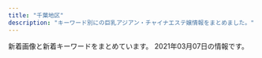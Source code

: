 ```yaml
---
title: "千葉地区"
description: "キーワード別にの巨乳アジアン・チャイナエステ嬢情報をまとめました。"
---
```


新着画像と新着キーワードをまとめています。
2021年03月07日の情報です。

<DmmAffiliateIns />
<KeywordTable
  shops={
    [
    {
        "name": "\u8309\u8389\u82b1",
        "img_links": [
            "http://massage-est.net/images/nav-005.png",
            "http://massage-est.net/images/cg02.jpg",
            "http://massage-est.net/images/nav-002.png",
            "http://massage-est.net/images/cg05.jpg",
            "http://massage-est.net/images/tel.png",
            "http://massage-est.net/images/nav-001.png",
            "http://massage-est.net/images/nav-003.png",
            "http://massage-est.net/images/nav-006.png",
            "http://massage-est.net/images/no.png",
            "http://massage-est.net/images/nav-004.png"
        ],
        "station": "JR\u516b\u5e61\u5bbf\u99c5\u897f\u53e3",
        "url": "http://massage-est.net/",
        "keywords": {
            "86": 2,
            "D": 2
        }
    },
    {
        "name": "\u30b7\u30fc\u30af\u30ec\u30c3\u30c8",
        "keywords": {
            "86": 1,
            "83": 1,
            "\u80f8": 2,
            "C": 13,
            "D": 2,
            "84": 1
        },
        "img_links": [
            "http://hosigo.jpn.cm/i/images/newface1.jpg",
            "http://hosigo.a1.ests.co/upload/sites/49/2017/10/2017101005314692-240x360.jpg",
            "http://hosigo.a1.ests.co/upload/sites/49/2017/10/2017101005314746.jpg",
            "http://hosigo.jpn.cm/images/movie.jpg",
            "http://hosigo.a1.ests.co/upload/sites/49/2017/10/2017101005314727.jpg",
            "http://hosigo.a1.ests.co/upload/sites/49/2017/10/2017101005314746-240x360.jpg",
            "http://hosigo.jpn.cm/images/nei_bj2.jpg",
            "http://hosigo.a1.ests.co/upload/sites/49/2017/10/2017101005314727-240x360.jpg",
            "http://hosigo.jpn.cm/images/nei_bj3.jpg",
            "http://hosigo.jpn.cm/images/s_staff1.jpg",
            "http://hosigo.jpn.cm/images/s_news.jpg",
            "http://hosigo.jpn.cm/images/room-3.jpg",
            "http://hosigo.jpn.cm/images/s_chedule.jpg",
            "http://hosigo.jpn.cm/images/mobile.jpg",
            "http://hosigo.jpn.cm/images/time.png",
            "http://hosigo.jpn.cm/images/girl-z2.jpg",
            "http://hosigo.jpn.cm/images/top.jpg",
            "http://hosigo.jpn.cm/images/room-0.jpg",
            "http://hosigo.jpn.cm/images/s_staff.jpg",
            "http://hosigo.jpn.cm/images/s_link.jpg",
            "http://hosigo.jpn.cm/images/room-1.jpg",
            "http://hosigo.jpn.cm/images/girl-z1.jpg",
            "http://hosigo.a1.ests.co/upload/sites/49/2017/10/2017101005314692.jpg",
            "http://hosigo.jpn.cm/images/room-4.jpg"
        ],
        "station": "\u52dd\u7530\u53f0\u99c5\u5357\u53e3",
        "url": "http://hosigo.jpn.cm/"
    },
    {
        "station": "\u9ad8\u6839\u6728\u6238\u99c5\u5357\u53e3",
        "url": "http://aimise.com/",
        "name": "\u91d1\u73b2\u74cf-\u30ad\u30f3\u30ec\u30fc\u30ed\u30fc-",
        "img_links": [
            "http://aimise.com/xj/hf/2.jpg",
            "http://aimise.com/xj/03.jpg",
            "http://aimise.com/images/iyasi5.jpg",
            "http://aimise.com/images/iyasi8.jpg",
            "http://aimise.com/images/an4.jpg",
            "http://aimise.com/images/iyasi2.jpg",
            "http://aimise.com/xj/hf/3.jpg",
            "http://aimise.com/xj/01.jpg",
            "http://aimise.com/xj/001.jpg",
            "http://aimise.com/xj/006.jpg",
            "http://aimise.com/images/iyasi4.jpg",
            "http://aimise.com/images/iyasi6.jpg",
            "http://aimise.com/images/an2.jpg",
            "http://aimise.com/images/an3.jpg",
            "http://aimise.com/images/iyasi7.jpg",
            "http://aimise.com/xj/02.jpg",
            "http://aimise.com/xj/002.jpg",
            "http://aimise.com/images/iyasi3.jpg",
            "http://aimise.com/xj/hf/4.jpg",
            "http://aimise.com/images/an1.jpg",
            "http://aimise.com/xj/005.jpg",
            "http://aimise.com/xj/hf/1.jpg",
            "http://aimise.com/images/240425-1210261S50276.png",
            "http://aimise.com/images/an6.jpg",
            "http://aimise.com/xj/004.jpg",
            "http://aimise.com/images/an5.jpg",
            "http://aimise.com/xj/003.jpg"
        ],
        "keywords": {}
    },
    {
        "keywords": {
            "86": 18,
            "87": 12,
            "85": 6,
            "D": 36
        },
        "station": "\u85ac\u5712\u53f0\u99c5\u6771\u53e3",
        "url": "https://murasakiyume.jpn.mn/",
        "name": "\u7d2b\u5922",
        "img_links": [
            "https://murasakiyume.jpn.mn/images/ac1.jpg",
            "https://murasakiyume.jpn.mn/photos/sites/59/2020/12/2020122306472969.jpg",
            "https://murasakiyume.jpn.mn/images/img_tel.png",
            "https://murasakiyume.jpn.mn/images/sp_tit_staff02.png",
            "https://murasakiyume.jpn.mn/images/sp_tit_therapist.png",
            "https://murasakiyume.jpn.mn/images/sp_top.jpg",
            "https://murasakiyume.jpn.mn/photos/sites/59/2020/10/2020102203292385.jpg",
            "https://murasakiyume.jpn.mn/images/tit_staff02.png",
            "https://murasakiyume.jpn.mn/images/room4.jpg",
            "https://murasakiyume.jpn.mn/images/tit_new.png",
            "https://murasakiyume.jpn.mn/images/ac2.jpg",
            "https://murasakiyume.jpn.mn/photos/sites/59/2020/10/2020102203301082.jpg",
            "https://murasakiyume.jpn.mn/images/room2.jpg",
            "https://murasakiyume.jpn.mn/images/tit_therapist.png",
            "https://murasakiyume.jpn.mn/images/room3.jpg",
            "https://murasakiyume.jpn.mn/images/sp_tit_staff01.png",
            "https://murasakiyume.jpn.mn/images/ac3.jpg",
            "https://murasakiyume.jpn.mn/photos/sites/59/2020/11/2020111106333039.jpg",
            "https://murasakiyume.jpn.mn/images/room1.jpg",
            "https://murasakiyume.jpn.mn/photos/sites/59/2020/10/202010220329416.jpg",
            "https://murasakiyume.jpn.mn/images/maining.jpg",
            "https://murasakiyume.jpn.mn/images/tit_staff01.png",
            "https://murasakiyume.jpn.mn/photos/sites/59/2020/10/2020102203295593.jpg",
            "https://murasakiyume.jpn.mn/images/top.jpg",
            "https://murasakiyume.jpn.mn/images/sp_tit_new.png"
        ]
    },
    {
        "name": "\u9759\u5fc3\u5802\uff5e\u30bb\u30a4\u30b7\u30f3\u30c9\u30a6\uff5e",
        "img_links": [
            "http://www.es-goi.click/images/sys1.jpg",
            "http://www.es-goi.click/images/interior_t.jpg",
            "http://www.es-goi.click/images/sys2.jpg",
            "http://www.es-goi.click/images/tr.jpg",
            "http://www.es-goi.click/img/rika1.jpg",
            "http://www.es-goi.click/img/emi1.jpg",
            "http://www.es-goi.click/images/int2.jpg",
            "http://www.es-goi.click/images/sys3.jpg",
            "http://www.es-goi.click/images/head.jpg",
            "http://www.es-goi.click/images/line.jpg",
            "http://www.es-goi.click/img/hana1.jpg",
            "http://www.es-goi.click/images/sys5.jpg",
            "http://www.es-goi.click/images/3.jpg",
            "http://www.es-goi.click/images/staff_t.jpg",
            "http://www.es-goi.click/images/mobile.jpg",
            "http://www.es-goi.click/images/info.jpg",
            "http://www.es-goi.click/img/yuri1.jpg",
            "http://www.es-goi.click/images/sys4.jpg",
            "http://www.es-goi.click/images/4.jpg",
            "http://www.es-goi.click/images/2.jpg",
            "http://www.es-goi.click/images/int1.jpg",
            "http://www.es-goi.click/images/news.jpg",
            "http://www.es-goi.click/images/1.jpg"
        ],
        "keywords": {},
        "url": "http://www.es-goi.click/",
        "station": "JR\u4e94\u4e95\u99c5\u6771\u53e3"
    },
    {
        "station": "\u9ad8\u6839\u6728\u6238\u99c5\u5317\u53e3",
        "img_links": [
            "http://kourakuenmise.com/images/header_img.jpg",
            "http://kourakuenmise.com/images/46-11051416223130.jpg",
            "http://kourakuenmise.com/zp/img005.jpg",
            "http://kourakuenmise.com/zp/img012.jpg",
            "http://kourakuenmise.com/zp/img222.jpg",
            "http://kourakuenmise.com/zp/img011.jpg",
            "http://kourakuenmise.com/zp/img111.jpg",
            "http://kourakuenmise.com/zp/img006.jpg",
            "http://kourakuenmise.com/images/mobile.jpg",
            "http://kourakuenmise.com/images/2078427_1.jpg",
            "http://kourakuenmise.com/images/news_bj.jpg",
            "http://kourakuenmise.com/zp/img007.jpg"
        ],
        "name": "\u5eb7\u697d\u5712",
        "keywords": {},
        "url": "http://kourakuenmise.com/"
    },
    {
        "keywords": {
            "86": 12,
            "85": 24,
            "C": 13
        },
        "url": "http://www.relax-leo.com/",
        "station": "\u52dd\u7530\u53f0\u99c5\u5357\u53e3",
        "img_links": [
            "http://www.relax-leo.com/img/top/img_service_02.png",
            "http://www.relax-leo.com/thumbnails/021.jpg",
            "http://www.relax-leo.com/files/021-03.jpg",
            "http://www.relax-leo.com/files/008.jpg",
            "http://www.relax-leo.com/files/023-02.jpg",
            "http://www.relax-leo.com/i/img/operation/img_service_02.png",
            "http://www.relax-leo.com/img/material/gm6_rollout.png",
            "http://www.relax-leo.com/img/material/gm5_rollout.png",
            "http://www.relax-leo.com/files/023-03.jpg",
            "http://www.relax-leo.com/img/material/backlistbtn.png",
            "http://www.relax-leo.com/files/010-03.jpg",
            "http://www.relax-leo.com/thumbnails/023.jpg",
            "http://www.relax-leo.com/img/top/img_service_01.png",
            "http://www.relax-leo.com/files/019-02.jpg",
            "http://www.relax-leo.com/img/material/age.png",
            "http://www.relax-leo.com/thumbnails/019.jpg",
            "http://www.relax-leo.com/img/material/att.png",
            "http://www.relax-leo.com/files/022.jpg",
            "http://www.relax-leo.com/img/material/p3_ct1.png",
            "http://www.relax-leo.com/files/015-02.jpg",
            "http://www.relax-leo.com/thumbnails/015.jpg",
            "http://www.relax-leo.com/thumbnails/022.jpg",
            "http://www.relax-leo.com/i/img/operation/img_service_03.png",
            "http://www.relax-leo.com/files/021.jpg",
            "http://www.relax-leo.com/img/material/p2_ct1.png",
            "http://www.relax-leo.com/files/021-02.jpg",
            "http://www.relax-leo.com/img/material/gm2_rollout.png",
            "http://www.relax-leo.com/img/material/p4_ct1.png",
            "http://www.relax-leo.com/img/material/top_t3.png",
            "http://www.relax-leo.com/img/material/p3_ct2.png",
            "http://www.relax-leo.com/files/018.jpg",
            "http://www.relax-leo.com/files/018-03.jpg",
            "http://www.relax-leo.com/files/011-02.jpg",
            "http://www.relax-leo.com/files/019-03.jpg",
            "http://www.relax-leo.com/img/material/p7_ct1.png",
            "http://www.relax-leo.com/files/010-02.jpg",
            "http://www.relax-leo.com/img/material/top_t4.png",
            "http://www.relax-leo.com/img/material/p5_ct1.png",
            "http://www.relax-leo.com/img/material/camp20201027.jpg",
            "http://www.relax-leo.com/files/010.jpg",
            "http://www.relax-leo.com/img/material/top_t1.png",
            "http://www.relax-leo.com/files/008-03.jpg",
            "http://www.relax-leo.com/thumbnails/009.jpg",
            "http://www.relax-leo.com/files/009-03.jpg",
            "http://www.relax-leo.com/img/top/img_service_04.png",
            "http://www.relax-leo.com/img/material/gm4_rollout.png",
            "http://www.relax-leo.com/img/material/frames.png",
            "http://www.relax-leo.com/index4.jpg",
            "http://www.relax-leo.com/files/009-02.jpg",
            "http://www.relax-leo.com/img/material/gm1_rollout.png",
            "http://www.relax-leo.com/files/015-03.jpg",
            "http://www.relax-leo.com/files/009.jpg",
            "http://www.relax-leo.com/files/011-03.jpg",
            "http://www.relax-leo.com/thumbnails/008.jpg",
            "http://www.relax-leo.com/thumbnails/011.jpg",
            "http://www.relax-leo.com/files/022-02.jpg",
            "http://www.relax-leo.com/i/img/operation/img_service_01.png",
            "http://www.relax-leo.com/thumbnails/018.jpg",
            "http://www.relax-leo.com/thumbnails/010.jpg",
            "http://www.relax-leo.com/files/018-02.jpg",
            "http://www.relax-leo.com/img/top/img_service_03.png",
            "http://www.relax-leo.com/img/material/frameback.png",
            "http://www.relax-leo.com/img/material/top_t2.png",
            "http://www.relax-leo.com/files/023.jpg",
            "http://www.relax-leo.com/files/019.jpg",
            "http://www.relax-leo.com/files/015.jpg",
            "http://www.relax-leo.com/files/008-02.jpg",
            "http://www.relax-leo.com/img/material/top_pickback.png",
            "http://www.relax-leo.com/img/material/top_t5.png",
            "http://www.relax-leo.com/img/material/gm3_rollout.png",
            "http://www.relax-leo.com/i/img/operation/img_service_04.png",
            "http://www.relax-leo.com/files/022-03.jpg",
            "http://www.relax-leo.com/files/011.jpg"
        ],
        "name": "Leo"
    },
    {
        "keywords": {
            "C": 7
        },
        "name": "Orange \u30aa\u30e9\u30f3\u30b8\u30e5",
        "img_links": [
            "https://static.wixstatic.com/media/656261_f19819762927421fbc7e462b610e64db~mv2.jpg",
            "https://static.wixstatic.com/media/656261_d5f654a2160b48ac899281411259fefe~mv2.jpg",
            "https://static.wixstatic.com/media/656261_13b56d76ba4b4f3fbdd2d614b7f3131a~mv2.jpg",
            "https://static.wixstatic.com/media/656261_cd548a1ebd6547bca0b1f7902b51ec53~mv2.jpg",
            "https://static.wixstatic.com/media/656261_352bc4d873814c08890c13c58d54ed11~mv2.jpg",
            "https://static.wixstatic.com/media/656261_1e3c42dadc4c43f6a67e3c43ab3a7e86~mv2.jpg",
            "https://static.wixstatic.com/media/656261_dc91ba7dbcfd49cf94b6f33f427eabc4~mv2.jpg"
        ],
        "url": "https://www.orange-relaxation.com/",
        "station": "JR\u8607\u6211\u99c5"
    },
    {
        "url": "http://es-littlefairy.xyz/",
        "name": "\u512a\u30fb\u3086\u3046",
        "keywords": {},
        "station": "\u4eac\u6210\u5927\u4e45\u4fdd\u99c5",
        "img_links": [
            "http://es-littlefairy.xyz/_src/31705056/nophoto.jpg",
            "http://es-littlefairy.xyz/_src/31704943/s1.png",
            "http://es-littlefairy.xyz/_src/31704960/end1.png",
            "http://es-littlefairy.xyz/_src/31705070/sign.png",
            "http://es-littlefairy.xyz/_src/36400663/staff_line.png",
            "http://es-littlefairy.xyz/_src/31705023/nophoto.jpg",
            "http://es-littlefairy.xyz/_src/36400671/1.png",
            "http://es-littlefairy.xyz/_src/31705106/sign.png",
            "http://es-littlefairy.xyz/_src/31704941/staff3.jpg",
            "http://es-littlefairy.xyz/_src/36400656/staff8.jpg",
            "http://es-littlefairy.xyz/_src/31705017/staff7.jpg",
            "http://es-littlefairy.xyz/_src/31705012/staff8.png",
            "http://es-littlefairy.xyz/_src/31705021/staff7.jpg",
            "http://es-littlefairy.xyz/_src/31705034/nophoto.jpg",
            "http://es-littlefairy.xyz/_src/31705002/sign.png",
            "http://es-littlefairy.xyz/_src/31704940/staff2.jpg",
            "http://es-littlefairy.xyz/_src/31705028/staff6.jpg",
            "http://es-littlefairy.xyz/_src/31704948/1.png",
            "http://es-littlefairy.xyz/_src/31704952/s3.png",
            "http://es-littlefairy.xyz/_src/31705045/nophoto.jpg",
            "http://es-littlefairy.xyz/_src/31705102/sign.png",
            "http://es-littlefairy.xyz/_src/31704998/staff8.png",
            "http://es-littlefairy.xyz/_src/31704946/3.png",
            "http://es-littlefairy.xyz/_src/31705039/staff2.jpg",
            "http://es-littlefairy.xyz/_src/31705026/staff_line.png",
            "http://es-littlefairy.xyz/_src/31705037/staff_line.png",
            "http://es-littlefairy.xyz/_src/31705015/staff_line.png",
            "http://es-littlefairy.xyz/_src/36400597/staff8.png",
            "http://es-littlefairy.xyz/_src/36400657/staff8.jpg",
            "http://es-littlefairy.xyz/_src/31704914/sign.png",
            "http://es-littlefairy.xyz/_src/31705022/staff7.jpg",
            "http://es-littlefairy.xyz/_src/31705081/sign.png",
            "http://es-littlefairy.xyz/_src/31705055/staff3.jpg",
            "http://es-littlefairy.xyz/_src/31705043/staff2.jpg",
            "http://es-littlefairy.xyz/_src/31705033/staff6.jpg",
            "http://es-littlefairy.xyz/_src/31705004/s_staff.png",
            "http://es-littlefairy.xyz/_src/31705008/sign.png",
            "http://es-littlefairy.xyz/_src/31704980/sign.png",
            "http://es-littlefairy.xyz/_src/31704938/s2.png",
            "http://es-littlefairy.xyz/_src/31705044/staff2.jpg",
            "http://es-littlefairy.xyz/_src/31704981/sign.png",
            "http://es-littlefairy.xyz/_src/31705054/staff3.jpg",
            "http://es-littlefairy.xyz/_src/31705011/staff8.png",
            "http://es-littlefairy.xyz/_src/31705032/staff6.jpg",
            "http://es-littlefairy.xyz/_src/36400658/nophoto.jpg",
            "http://es-littlefairy.xyz/_src/31705048/staff_line.png",
            "http://es-littlefairy.xyz/_src/31705085/sign.png",
            "http://es-littlefairy.xyz/_src/31704942/staff8.jpg",
            "http://es-littlefairy.xyz/_src/31705098/denpu.jpg",
            "http://es-littlefairy.xyz/_src/31704996/staff_line.png",
            "http://es-littlefairy.xyz/_src/36400652/staff8.jpg",
            "http://es-littlefairy.xyz/_src/31705013/nophoto.jpg",
            "http://es-littlefairy.xyz/_src/31705063/sign.png",
            "http://es-littlefairy.xyz/_src/31705050/staff3.jpg"
        ]
    },
    {
        "url": "http://sakura-es.biz",
        "img_links": [
            "http://sakura-es.biz/images/s08.jpg",
            "http://sakura-es.biz/images/mobile.jpg",
            "http://sakura-es.biz/images/r1.jpg",
            "http://sakura-es.biz/images/bottom.jpg",
            "http://sakura-es.biz/images/r3.jpg",
            "http://sakura-es.biz/images/top.png",
            "http://sakura-es.biz/images/s03.jpg",
            "http://sakura-es.biz/images/staffr.jpg",
            "http://sakura-es.biz/images/s02.jpg"
        ],
        "name": "\u3055\u304f\u3089",
        "station": "JR\u6210\u7530\u99c5\u6771\u53e3",
        "keywords": {}
    },
    {
        "station": "JR\u4f50\u5009\u99c5\u5317\u53e3",
        "keywords": {},
        "name": "\u6e80\u8db3",
        "img_links": [
            "http://aroma-relax.pink/images/cg05.jpg",
            "http://aroma-relax.pink/images/cg03.jpg",
            "http://aroma-relax.pink/images/top.jpg",
            "http://aroma-relax.pink/images/r1.jpg",
            "http://aroma-relax.pink/images/cg01.jpg",
            "http://aroma-relax.pink/images/cg02.jpg",
            "http://aroma-relax.pink/link/menlog.jpg",
            "http://aroma-relax.pink/images/cg011.jpg",
            "http://aroma-relax.pink/images/r2.jpg"
        ],
        "url": "http://aroma-relax.pink/"
    },
    {
        "name": "\u30e9\u30e0\u30b8",
        "url": "http://lambsey.ies.bz/",
        "img_links": [
            "http://lambsey.ies.bz/images/room4.jpg",
            "http://lambsey.ies.bz/images/s_news.png",
            "http://lambsey.ies.bz/images/room2.jpg",
            "http://lambsey.ies.bz/photos/sites/68/2020/07/2020071309484790.jpg",
            "http://lambsey.ies.bz/images/room1.jpg",
            "http://lambsey.ies.bz/images/top.jpg",
            "http://lambsey.ies.bz/images/info.jpg",
            "http://lambsey.ies.bz/images/zi_staff.png",
            "http://lambsey.ies.bz/photos/sites/68/2021/02/2021020309034986.jpg",
            "http://lambsey.ies.bz/images/line1.png",
            "http://lambsey.ies.bz/photos/sites/68/2020/07/2020071309484619.jpg",
            "http://lambsey.ies.bz/images/staff_bj4.png",
            "http://lambsey.ies.bz/images/room3.jpg"
        ],
        "station": "JR\u56db\u8857\u9053\u99c5\u5317\u53e3",
        "keywords": {
            "C": 10,
            "D": 12,
            "83": 4,
            "86": 8
        }
    },
    {
        "station": "\u5317\u7fd2\u5fd7\u91ce\u99c5",
        "url": "http://xn--cckzerb5br7a.net/",
        "keywords": {
            "86": 3,
            "87": 1,
            "85": 1,
            "D": 3,
            "E": 2
        },
        "name": "\u685c",
        "img_links": [
            "http://xn--cckzerb5br7a.net/images/cg01.jpg",
            "http://xn--cckzerb5br7a.net/images/bj3.jpg",
            "http://xn--cckzerb5br7a.net/images/cg02.jpg",
            "http://xn--cckzerb5br7a.net/images/cg05.jpg",
            "http://xn--cckzerb5br7a.net/images/cg04.jpg",
            "http://xn--cckzerb5br7a.net/images/cg03.jpg"
        ]
    },
    {
        "name": "Happiness",
        "keywords": {
            "87": 12,
            "C": 12,
            "D": 30,
            "86": 12,
            "85": 6
        },
        "img_links": [
            "http://happiness.jpn.vin/images/link_nav05.jpg",
            "http://happiness.jpn.vin/photos/sites/52/2020/06/2020061106010711.jpg",
            "http://happiness.jpn.vin/images/sp_nav02.png",
            "http://happiness.jpn.vin/images/link_nav02.jpg",
            "http://happiness.jpn.vin/images/end.png",
            "http://happiness.jpn.vin/images/img_service01.jpg",
            "http://happiness.jpn.vin/photos/sites/52/2020/06/2020061307230771.jpg",
            "http://happiness.jpn.vin/images/re.png",
            "http://happiness.jpn.vin/images/sp_nav03.png",
            "http://happiness.jpn.vin/images/room8.jpg",
            "http://happiness.jpn.vin/photos/sites/52/2020/06/2020061105480355.jpg",
            "http://happiness.jpn.vin/images/sp_top.jpg",
            "http://happiness.jpn.vin/images/img_service02.jpg",
            "http://happiness.jpn.vin/images/link_nav01.jpg",
            "http://happiness.jpn.vin/images/img_service03.jpg",
            "http://happiness.jpn.vin/photos/sites/52/2020/06/2020061106025814.jpg",
            "http://happiness.jpn.vin/images/card.png",
            "http://happiness.jpn.vin/images/sp_tit_staff.png",
            "http://happiness.jpn.vin/images/link_nav04.jpg",
            "http://happiness.jpn.vin/photos/sites/52/2020/10/2020100102525072.jpg",
            "http://happiness.jpn.vin/images/room7.jpg",
            "http://happiness.jpn.vin/images/link_nav06.jpg",
            "http://happiness.jpn.vin/images/room5.jpg",
            "http://happiness.jpn.vin/images/sp_tit_news.png",
            "http://happiness.jpn.vin/images/room6.jpg",
            "http://happiness.jpn.vin/images/top.png",
            "http://happiness.jpn.vin/images/sp_nav01.png",
            "http://happiness.jpn.vin/images/sp_end.jpg",
            "http://happiness.jpn.vin/images/link_nav03.jpg"
        ],
        "station": "\u516b\u5343\u4ee3\u53f0\u99c5\u897f\u53e3",
        "url": "http://happiness.jpn.vin/"
    },
    {
        "name": "\u30b4\u30fc\u30eb\u30c7\u30f3\u30bf\u30a4\u30e0",
        "station": "JR\u6d25\u7530\u6cbc\u99c5\u5317\u53e3",
        "keywords": {
            "86": 5,
            "D": 15,
            "80": 1,
            "83": 1,
            "C": 1,
            "E": 1,
            "85": 5,
            "84": 1,
            "87": 4
        },
        "img_links": [
            "http://golden-time.jpn.mn/images/side_link.jpg",
            "http://golden-time.jpn.mn/photos/sites/69/2020/11/2020111607331079.jpg",
            "http://golden-time.jpn.mn/images/side_tel.jpg",
            "http://golden-time.jpn.mn/images/top_slider02.png",
            "http://golden-time.jpn.mn/images/top.png",
            "http://golden-time.jpn.mn/photos/sites/69/2020/11/2020110608161178.jpg",
            "http://golden-time.jpn.mn/photos/sites/69/2019/12/2019120209284771.jpg",
            "http://golden-time.jpn.mn/photos/sites/69/2020/09/2020091207515151.jpg",
            "http://golden-time.jpn.mn/images/link_nav05.jpg",
            "http://golden-time.jpn.mn/photos/sites/69/2021/01/2021012414232370.jpg",
            "http://golden-time.jpn.mn/photos/sites/69/2020/06/2020061808580654.jpg",
            "http://golden-time.jpn.mn/images/side_mobile.jpg",
            "http://golden-time.jpn.mn/photos/sites/69/2020/09/202009160836574.jpg",
            "http://golden-time.jpn.mn/photos/sites/69/2019/12/201912060728409.jpg",
            "http://golden-time.jpn.mn/photos/sites/69/2019/12/2019121206424523.jpg",
            "http://golden-time.jpn.mn/images/info3.jpg",
            "http://golden-time.jpn.mn/images/link_nav06.jpg",
            "http://golden-time.jpn.mn/images/link_nav04.jpg",
            "http://golden-time.jpn.mn/photos/sites/69/2020/09/2020091207514598.jpg",
            "http://golden-time.jpn.mn/images/link_nav03.jpg",
            "http://golden-time.jpn.mn/images/link_nav01.jpg",
            "http://golden-time.jpn.mn/images/info2.jpg",
            "http://golden-time.jpn.mn/photos/sites/69/2020/12/2020122203240620.jpg",
            "http://golden-time.jpn.mn/photos/sites/69/2020/05/2020053002120414.jpg",
            "http://golden-time.jpn.mn/images/link_nav07.jpg",
            "http://golden-time.jpn.mn/images/top_slider01.jpg",
            "http://golden-time.jpn.mn/images/link_nav02.jpg",
            "http://golden-time.jpn.mn/photos/sites/69/2019/12/2019120209284923.jpg",
            "http://golden-time.jpn.mn/images/info1.jpg",
            "http://golden-time.jpn.mn/images/ico01.png",
            "http://golden-time.jpn.mn/photos/sites/69/2019/12/2019122305283220.jpg",
            "http://golden-time.jpn.mn/images/sp_top.jpg",
            "http://golden-time.jpn.mn/photos/sites/69/2019/12/2019120901533068.jpg",
            "http://golden-time.jpn.mn/photos/sites/69/2019/12/2019120209284861.jpg",
            "http://golden-time.jpn.mn/photos/sites/69/2019/12/2019120804110927.jpg"
        ],
        "url": "http://golden-time.jpn.mn/"
    },
    {
        "station": "JR\u6d25\u7530\u6cbc\u99c5\u5317\u53e3",
        "url": "http://www.es-bluehawai.com/",
        "keywords": {
            "86": 4,
            "87": 8,
            "C": 4,
            "88": 2,
            "D": 10
        },
        "img_links": [
            "http://www.es-bluehawai.com/files/014-02.jpg",
            "http://www.es-bluehawai.com/images/attention.png",
            "http://www.es-bluehawai.com/files/011.jpg",
            "http://www.es-bluehawai.com/files/010-02.jpg",
            "http://www.es-bluehawai.com/images/infoSlide01.jpg",
            "http://www.es-bluehawai.com/files/008.jpg",
            "http://www.es-bluehawai.com/files/008-02.jpg",
            "http://www.es-bluehawai.com/files/009-02.jpg",
            "http://www.es-bluehawai.com/images/coverParts.png",
            "http://www.es-bluehawai.com/images/goback.jpg",
            "http://www.es-bluehawai.com/files/009.jpg",
            "http://www.es-bluehawai.com/images/concept.jpg",
            "http://www.es-bluehawai.com/files/012-02.jpg",
            "http://www.es-bluehawai.com/files/010.jpg",
            "http://www.es-bluehawai.com/files/012.jpg",
            "http://www.es-bluehawai.com/files/013-02.jpg",
            "http://www.es-bluehawai.com/files/011-02.jpg",
            "http://www.es-bluehawai.com/files/013.jpg",
            "http://www.es-bluehawai.com/files/014.jpg"
        ],
        "name": "BLUE\u30cf\u30ef\u30a4"
    },
    {
        "url": "https://eve.iest.info/",
        "keywords": {
            "85": 2,
            "87": 1,
            "D": 5,
            "E": 1,
            "86": 3
        },
        "img_links": [
            "https://eve.iest.info/images/mobile.jpg",
            "https://eve.iest.info/photos/sites/86/2020/12/202012070434226.jpg",
            "https://eve.iest.info/photos/sites/86/2020/12/2020120704342315.jpg",
            "https://eve.iest.info/photos/sites/86/2020/12/2020120704342237.jpg",
            "https://eve.iest.info/photos/sites/86/2020/12/2020121105320296.jpg",
            "https://eve.iest.info/photos/sites/86/2021/02/2021021805312762.jpg",
            "https://eve.iest.info/images/s_news.jpg",
            "https://eve.iest.info/images/top.jpg",
            "https://eve.iest.info/photos/sites/86/2020/12/2020120704342160.jpg",
            "https://eve.iest.info/images/s_staff.jpg"
        ],
        "name": "\u30a4\u30d6",
        "station": "\u4eac\u6210\u5343\u8449\u4e2d\u592e\u99c5\u897f\u53e3"
    },
    {
        "name": "Sherry",
        "keywords": {
            "87": 8,
            "90": 8,
            "88": 16,
            "86": 8,
            "84": 8,
            "85": 8
        },
        "url": "https://inage-mensesthe.com/",
        "station": "JR\u7a32\u6bdb\u99c5\u6771\u53e3",
        "img_links": [
            "https://inage-mensesthe.com/staff/sachi-top.jpg",
            "https://inage-mensesthe.com/staff/satomi-l1.jpg",
            "https://inage-mensesthe.com/staff/mai-s1.jpg",
            "https://inage-mensesthe.com/staff/sachi-s1.jpg",
            "https://inage-mensesthe.com/staff/mai-l1.jpg",
            "https://inage-mensesthe.com/massage/2021/01/28/nana-s1.jpg",
            "https://inage-mensesthe.com/images/esthe4.jpg",
            "https://inage-mensesthe.com/footer/footer-line.png",
            "https://inage-mensesthe.com/icon/facebook.png",
            "https://inage-mensesthe.com/staff/sachi-l3.jpg",
            "https://inage-mensesthe.com/staff/satomi-s2.jpg",
            "https://inage-mensesthe.com/staff/momoka-s1.jpg",
            "https://inage-mensesthe.com/icon/yelp.png",
            "https://inage-mensesthe.com/staff/satomi-l2.jpg",
            "https://inage-mensesthe.com/images/esthe1.jpg",
            "https://inage-mensesthe.com/staff/coco-s4.jpg",
            "https://inage-mensesthe.com/staff/sachi-s2.jpg",
            "https://inage-mensesthe.com/images/main-sp.jpg",
            "https://inage-mensesthe.com/staff/sachi-s4.jpg",
            "https://inage-mensesthe.com/images/esthe2.jpg",
            "https://inage-mensesthe.com/staff/satomi-s1.jpg",
            "https://inage-mensesthe.com/staff/coco-top.jpg",
            "https://inage-mensesthe.com/massage/2020/12/18/momoka-s1.jpg",
            "https://inage-mensesthe.com/staff/mai-l3.jpg",
            "https://inage-mensesthe.com/room/room-l4.jpg",
            "https://inage-mensesthe.com/staff/sachi-l4.jpg",
            "https://inage-mensesthe.com/staff/sachi-l1.jpg",
            "https://inage-mensesthe.com/staff/mai-l4.jpg",
            "https://inage-mensesthe.com/staff/mai-s3.jpg",
            "https://inage-mensesthe.com/staff/coco-l4.jpg",
            "https://inage-mensesthe.com/staff/coco-l1.jpg",
            "https://inage-mensesthe.com/staff/momoka-top.jpg",
            "https://inage-mensesthe.com/room/room-l2.jpg",
            "https://inage-mensesthe.com/staff/coco-l2.jpg",
            "https://inage-mensesthe.com/staff/sora-s1.jpg",
            "https://inage-mensesthe.com/footer/footer-tel.png",
            "https://inage-mensesthe.com/staff/coco-s2.jpg",
            "https://inage-mensesthe.com/staff/mai-s4.jpg",
            "https://inage-mensesthe.com/staff/mai-top.jpg",
            "https://inage-mensesthe.com/massage/2021/02/11/sora-s1.jpg",
            "https://inage-mensesthe.com/images/main1.jpg",
            "https://inage-mensesthe.com/staff/nana-l1.jpg",
            "https://inage-mensesthe.com/room/room-l1.jpg",
            "https://inage-mensesthe.com/staff/nana-s1.jpg",
            "https://inage-mensesthe.com/staff/momoka-l1.jpg",
            "https://inage-mensesthe.com/staff/sachi-l2.jpg",
            "https://inage-mensesthe.com/images/esthe3.jpg",
            "https://inage-mensesthe.com/staff/satomi-s3.jpg",
            "https://inage-mensesthe.com/staff/satomi-top.jpg",
            "https://inage-mensesthe.com/icon/line.png",
            "https://inage-mensesthe.com/images/qrcode.png",
            "https://inage-mensesthe.com/staff/sora-l1.jpg",
            "https://inage-mensesthe.com/staff/mai-l2.jpg",
            "https://inage-mensesthe.com/footer/footer-staff.png",
            "https://inage-mensesthe.com/staff/coco-s3.jpg",
            "https://inage-mensesthe.com/images/header3.png",
            "https://inage-mensesthe.com/room/room-l3.jpg",
            "https://inage-mensesthe.com/staff/nana-top.jpg",
            "https://inage-mensesthe.com/staff/sachi-s3.jpg",
            "https://inage-mensesthe.com/staff/satomi-l3.jpg",
            "https://inage-mensesthe.com/staff/coco-l3.jpg",
            "https://inage-mensesthe.com/icon/twitter.png",
            "https://inage-mensesthe.com/staff/coco-s1.jpg",
            "https://inage-mensesthe.com/images/clear.png",
            "https://inage-mensesthe.com/massage/2021/01/25/emi-s1.jpg",
            "https://inage-mensesthe.com/staff/sora-top.jpg",
            "https://inage-mensesthe.com/staff/mai-s2.jpg"
        ]
    },
    {
        "name": "\u5922\u91cc \uff5e\u3086\u3081\u3055\u3068\uff5e",
        "url": "https://yumesato.relaxjp.com/",
        "keywords": {
            "C": 1,
            "89": 1,
            "93": 1,
            "86": 6,
            "E": 4,
            "G": 1,
            "D": 2
        },
        "img_links": [
            "https://yumesato.relaxjp.com/css/nav/nav-005.png",
            "https://yumesato.relaxjp.com/css/top01.png",
            "https://yumesato.relaxjp.com/css/nav/nav-004.png",
            "https://yumesato.relaxjp.com/css/staff/staff07-a.png",
            "https://yumesato.relaxjp.com/css/staff/staff08-a.png",
            "https://yumesato.relaxjp.com/css/staff/staff06-a.png",
            "https://yumesato.relaxjp.com/css/staff/staff03-a.png",
            "https://yumesato.relaxjp.com/css/staff/staff004-a.png",
            "https://yumesato.relaxjp.com/css/staff/staff08.png",
            "https://yumesato.relaxjp.com/css/staff/staff01.png",
            "https://yumesato.relaxjp.com/css/nav/nav-003.png",
            "https://yumesato.relaxjp.com/css/nav/nav-006.png",
            "https://yumesato.relaxjp.com/css/staff/staff05.png",
            "https://yumesato.relaxjp.com/css/staff/staff01-a.png",
            "https://yumesato.relaxjp.com/css/staff/staff02-a.png",
            "https://yumesato.relaxjp.com/css/staff/staff004.png",
            "https://yumesato.relaxjp.com/css/staff/staff05-a.png",
            "https://yumesato.relaxjp.com/css/top02.png",
            "https://yumesato.relaxjp.com/css/staff/staff07.png",
            "https://yumesato.relaxjp.com/css/nav/nav-002.png",
            "https://yumesato.relaxjp.com/css/staff/staff06.png",
            "https://yumesato.relaxjp.com/css/staff/staff03.png",
            "https://yumesato.relaxjp.com/css/staff/staff02.png",
            "https://yumesato.relaxjp.com/css/tel.png",
            "https://yumesato.relaxjp.com/css/nav/nav-001.png"
        ],
        "station": "JR\u56db\u8857\u9053\u99c5\u5317\u53e3"
    },
    {
        "name": "\u30b7\u30fc\u30af\u30ec\u30c3\u30c8\u30c7\u30fc\u30c8",
        "url": "http://flower-esthe.net/",
        "keywords": {
            "D": 2,
            "88": 1,
            "E": 2,
            "87": 1,
            "86": 3,
            "C": 1
        },
        "station": "\u516b\u5343\u4ee3\u53f0\u99c5\u897f\u53e3",
        "img_links": [
            "http://flower-esthe.net/img/st3.jpg",
            "http://flower-esthe.net/img/st4.jpg",
            "http://flower-esthe.net/img/st6.jpg",
            "http://flower-esthe.net/img/no.png",
            "http://flower-esthe.net/img/st7.jpg",
            "http://flower-esthe.net/img/t4.jpg",
            "http://flower-esthe.net/img/t5.jpg",
            "http://flower-esthe.net/img/t2.jpg",
            "http://flower-esthe.net/img/noo.png",
            "http://flower-esthe.net/img/st8.jpg",
            "http://flower-esthe.net/img/stt1.jpg",
            "http://flower-esthe.net/img/nosta.jpg",
            "http://flower-esthe.net/img/st1.jpg",
            "http://flower-esthe.net/img/t3.jpg",
            "http://flower-esthe.net/img/f1.jpg",
            "http://flower-esthe.net/img/top1.jpg",
            "http://flower-esthe.net/img/r1.jpg",
            "http://flower-esthe.net/img/r4.jpg",
            "http://flower-esthe.net/img/st2.jpg",
            "http://flower-esthe.net/img/t1.jpg",
            "http://flower-esthe.net/img/stt3.jpg",
            "http://flower-esthe.net/img/r2.jpg",
            "http://flower-esthe.net/img/sm.jpg",
            "http://flower-esthe.net/img/t6.jpg",
            "http://flower-esthe.net/img/r3.jpg"
        ]
    },
    {
        "station": "JR\u8607\u6211\u99c5\u897f\u53e3",
        "keywords": {
            "D": 3,
            "E": 1,
            "F": 1,
            "C": 13,
            "85": 2,
            "86": 2,
            "88": 1
        },
        "url": "https://dream.jpn.mn/",
        "name": "\u30aa\u30ea\u30a8\u30f3\u30bf\u30eb\u30c9\u30ea\u30fc\u30e0",
        "img_links": [
            "https://dream.jpn.mn/images/ac.jpg",
            "https://dream.jpn.mn/images/s_pick.jpg",
            "https://dream.jpn.mn/images/info1.jpg",
            "https://dream.jpn.mn/images/s_link.png",
            "https://dream.jpn.mn/images/s_service.jpg",
            "https://dream.jpn.mn/images/s_infomation.jpg",
            "https://dream.jpn.mn/images/bj1.jpg",
            "https://dream.jpn.mn/photos/sites/69/2021/02/2021020705595889.jpg",
            "https://dream.jpn.mn/images/room3.jpg",
            "https://dream.jpn.mn/images/info3.jpg",
            "https://dream.jpn.mn/images/top.png",
            "https://dream.jpn.mn/images/room4.jpg",
            "https://dream.jpn.mn/photos/sites/69/2021/02/202102070559573.jpg",
            "https://dream.jpn.mn/images/bj3.jpg",
            "https://dream.jpn.mn/images/s_staff.png",
            "https://dream.jpn.mn/images/room1.jpg",
            "https://dream.jpn.mn/images/mobile.jpg",
            "https://dream.jpn.mn/photos/sites/69/2021/02/202102250653273.jpg",
            "https://dream.jpn.mn/photos/sites/69/2021/02/2021020705595612.jpg",
            "https://dream.jpn.mn/photos/sites/69/2021/02/2021020705595732.jpg",
            "https://dream.jpn.mn/images/info2.jpg",
            "https://dream.jpn.mn/images/room2.jpg"
        ]
    },
    {
        "station": "JR\u6d25\u7530\u6cbc\u99c5\u5317\u53e3",
        "url": "http://fresh.estheya.com/",
        "name": "\u30d5\u30ec\u30c3\u30b7\u30e5\u30d5\u30eb\u30fc\u30c4",
        "img_links": [
            "http://fresh.estheya.com/css/left.jpg",
            "http://fresh.estheya.com/css/right.jpg",
            "http://fresh.estheya.com/css/staff/staff03.jpg",
            "http://fresh.estheya.com/css/nav/nav05.png",
            "http://fresh.estheya.com/css/staff01.jpg",
            "http://fresh.estheya.com/css/nav/nav06.png",
            "http://fresh.estheya.com/css/staff/staff02.jpg",
            "http://fresh.estheya.com/css/staff/staff01.jpg",
            "http://fresh.estheya.com/css/nav/nav01.png",
            "http://fresh.estheya.com/css/top04.jpg",
            "http://fresh.estheya.com/css/staff02.jpg",
            "http://fresh.estheya.com/css/tel01.png",
            "http://fresh.estheya.com/css/top01.jpg",
            "http://fresh.estheya.com/css/nav/nav03.png",
            "http://fresh.estheya.com/css/nav/nav04.png",
            "http://fresh.estheya.com/css/staff/staff04.jpg",
            "http://fresh.estheya.com/css/staff04.jpg",
            "http://fresh.estheya.com/css/staff03.jpg",
            "http://fresh.estheya.com/css/nav/nav02.png"
        ],
        "keywords": {
            "85": 1,
            "92": 1,
            "D": 2,
            "89": 2,
            "E": 1,
            "C": 1
        }
    },
    {
        "name": "Kagei -\u30ab\u30b2-",
        "img_links": [
            "http://aroma-massage.biz/images/m5.png",
            "http://aroma-massage.biz/images/r2.jpg",
            "http://aroma-massage.biz/images/fla.jpg",
            "http://aroma-massage.biz/images/cg03.jpg",
            "http://aroma-massage.biz/images/cg01.jpg",
            "http://aroma-massage.biz/images/tit2.jpg",
            "http://aroma-massage.biz/images/m3.png",
            "http://aroma-massage.biz/images/top.png",
            "http://aroma-massage.biz/images/accl.jpg",
            "http://aroma-massage.biz/images/cg02.jpg",
            "http://aroma-massage.biz/images/r1.jpg",
            "http://aroma-massage.biz/images/stal.jpg",
            "http://aroma-massage.biz/images/no.png",
            "http://aroma-massage.biz/images/tit4.jpg",
            "http://aroma-massage.biz/images/m2.png",
            "http://aroma-massage.biz/images/ro.jpg",
            "http://aroma-massage.biz/images/m1.png",
            "http://aroma-massage.biz/images/m6.png",
            "http://aroma-massage.biz/images/spt.png",
            "http://aroma-massage.biz/images/cg05.jpg",
            "http://aroma-massage.biz/images/cg04.jpg",
            "http://aroma-massage.biz/images/stat.jpg",
            "http://aroma-massage.biz/images/tit3.jpg",
            "http://aroma-massage.biz/images/tit5.jpg",
            "http://aroma-massage.biz/images/m4.png",
            "http://aroma-massage.biz/images/tm.jpg",
            "http://aroma-massage.biz/images/cg051.jpg",
            "http://aroma-massage.biz/images/bul.jpg",
            "http://aroma-massage.biz/images/bur.jpg",
            "http://aroma-massage.biz/images/tit6.jpg"
        ],
        "keywords": {
            "D": 5
        },
        "station": "JR\u5e55\u5f35\u672c\u90f7\u99c5\u6771\u53e3",
        "url": "http://aroma-massage.biz/"
    },
    {
        "img_links": [
            "http://riversopdd.site/uploads/201016/1-2010161601241L.jpg",
            "http://riversopdd.site/uploads/210128/1-21012Q40403C5.jpg",
            "http://riversopdd.site/static/picture/nav-001.png",
            "http://riversopdd.site/uploads/201230/1-201230143424H5.jpg",
            "http://riversopdd.site/uploads/200218/1-20021QG51A56.jpg",
            "http://riversopdd.site/uploads/200807/1-200PG63506145.jpg",
            "http://riversopdd.site/static/picture/tel.png",
            "http://riversopdd.site/uploads/200605/1-2006051J64E48.jpg",
            "http://riversopdd.site/uploads/191206/1-191206102GaK.jpg",
            "http://riversopdd.site/static/picture/left.jpg",
            "http://riversopdd.site/static/picture/nav-004.png",
            "http://riversopdd.site/static/picture/nav-003.png",
            "http://riversopdd.site/static/picture/nav-006.png",
            "http://riversopdd.site/uploads/191021/1-19102112532L42.jpg",
            "http://riversopdd.site/static/picture/right.jpg",
            "http://riversopdd.site/static/picture/nav-002.png",
            "http://riversopdd.site/uploads/201102/1-201102145U1P3.jpg",
            "http://riversopdd.site/uploads/191021/1-191021125359649.jpg",
            "http://riversopdd.site/static/picture/top01.png",
            "http://riversopdd.site/static/picture/top003.jpg",
            "http://riversopdd.site/static/picture/nav-005.png"
        ],
        "keywords": {
            "C": 3,
            "88": 1,
            "94": 1,
            "85": 4,
            "D": 6,
            "86": 4,
            "F": 1
        },
        "name": "\u7761\u84ee\u82b1",
        "station": "JR\u8607\u6211\u99c5\u897f\u53e3",
        "url": "http://riversopdd.site/"
    },
    {
        "name": "\u304a\u304b\u3048\u308a",
        "station": "JR\u56db\u8857\u9053\u99c5\u5317\u53e3",
        "img_links": [
            "http://www.cianzan.xyz/static/picture/nav-006.png",
            "http://www.cianzan.xyz/uploads/201204/1-20120414525DJ.jpg",
            "http://www.cianzan.xyz/static/picture/nav-004.png",
            "http://www.cianzan.xyz/static/picture/nav-005.png",
            "http://www.cianzan.xyz/static/picture/top01.png",
            "http://www.cianzan.xyz/uploads/201204/1-20120414562N15.jpg",
            "http://www.cianzan.xyz/static/picture/left.jpg",
            "http://www.cianzan.xyz/static/picture/right.jpg",
            "http://www.cianzan.xyz/static/picture/nav-001.png",
            "http://www.cianzan.xyz/uploads/201209/1-20120911033J44.jpg",
            "http://www.cianzan.xyz/uploads/201207/1-20120G05I9133.jpg",
            "http://www.cianzan.xyz/uploads/201209/1-201209110351409.jpg",
            "http://www.cianzan.xyz/uploads/201207/1-20120G05H03F.jpg",
            "http://www.cianzan.xyz/static/picture/tel.png",
            "http://www.cianzan.xyz/static/picture/top003.jpg",
            "http://www.cianzan.xyz/static/picture/nav-002.png",
            "http://www.cianzan.xyz/static/picture/nav-003.png"
        ],
        "url": "http://www.cianzan.xyz/",
        "keywords": {
            "86": 2,
            "D": 2
        }
    },
    {
        "keywords": {
            "C": 3,
            "87": 1,
            "85": 5,
            "D": 3
        },
        "url": "http://tyuiopew.xyz/",
        "name": "\u30cf\u30ca\u30df\u30ba\u30ad",
        "station": "JR\u6d25\u7530\u6cbc\u99c5\u5317\u53e3",
        "img_links": [
            "http://tyuiopew.xyz/uploads/201015/1-201015092312434.jpg",
            "http://tyuiopew.xyz/static/picture/bar-news.png",
            "http://tyuiopew.xyz/static/picture/bar-inte.png",
            "http://tyuiopew.xyz/static/picture/bar-girls.png",
            "http://tyuiopew.xyz/uploads/210106/1-210106132U6206.jpg",
            "http://tyuiopew.xyz/static/picture/girls-bar.png",
            "http://tyuiopew.xyz/uploads/201015/1-201015092252D0.jpg",
            "http://tyuiopew.xyz/uploads/201113/1-201113140121425.jpg",
            "http://tyuiopew.xyz/uploads/201126/1-2011261434211X.jpg",
            "http://tyuiopew.xyz/static/picture/bar-infomation.png",
            "http://tyuiopew.xyz/static/picture/info_text.jpg",
            "http://tyuiopew.xyz/static/picture/info1.jpg",
            "http://tyuiopew.xyz/static/picture/info2.jpg",
            "http://tyuiopew.xyz/uploads/201015/1-20101509223C14.jpg"
        ]
    },
    {
        "img_links": [
            "http://www.ikoi-este.com/images/interior/s1.jpg",
            "http://www.ikoi-este.com/images/interior/s3.jpg",
            "http://www.ikoi-este.com/i/images/6.jpg",
            "http://www.ikoi-este.com/images/interior/s6.jpg",
            "http://www.ikoi-este.com/images/girl/gal_1912231129151577068241004.jpg",
            "http://www.ikoi-este.com/images/interior/s2.jpg",
            "http://www.ikoi-este.com/images/y.jpg",
            "http://www.ikoi-este.com/images/interior/s5.jpg",
            "http://www.ikoi-este.com/sp/img/2.jpg",
            "http://www.ikoi-este.com/images/girl/gal_1912231129151577068241005.jpg",
            "http://www.ikoi-este.com/images/girl/gal_1912231126291577068038004.jpg",
            "http://www.ikoi-este.com/images/girl/gal_1912231124271577067869004.jpg",
            "http://www.ikoi-este.com/images/contents.jpg",
            "http://www.ikoi-este.com/sp/img/1.jpg",
            "http://www.ikoi-este.com/images/menu/top_off.jpg",
            "http://www.ikoi-este.com/sp/img/3.jpg",
            "http://www.ikoi-este.com/images/girl/gal_1912231124271577067869005.jpg",
            "http://www.ikoi-este.com/images/girl/gal_1912231126291577068038005.jpg",
            "http://www.ikoi-este.com/images/interior/s4.jpg",
            "http://www.ikoi-este.com/i/images/5.jpg",
            "http://www.ikoi-este.com/i/images/1.jpg",
            "http://www.ikoi-este.com/sp/img/4.jpg",
            "http://www.ikoi-este.com/images/menu/interior_off.jpg",
            "http://www.ikoi-este.com/sp/img/5.jpg",
            "http://www.ikoi-este.com/i/images/4.jpg",
            "http://www.ikoi-este.com/images/menu/contents_off.jpg",
            "http://www.ikoi-este.com/images/interior/1.jpg",
            "http://www.ikoi-este.com/images/menu/staff_off.jpg",
            "http://www.ikoi-este.com/sp/img/6.jpg",
            "http://www.ikoi-este.com/i/images/3.jpg",
            "http://www.ikoi-este.com/i/images/2.jpg"
        ],
        "keywords": {},
        "url": "http://www.ikoi-este.com/",
        "name": "\u3044\u3053\u3044 \u61a9",
        "station": "JR\u6210\u7530\u99c5"
    },
    {
        "keywords": {
            "82": 6,
            "84": 3,
            "E": 3,
            "83": 9,
            "C": 3,
            "D": 12,
            "\u80f8": 2
        },
        "name": "HARU",
        "url": "https://www.harurelaxation.com/",
        "img_links": [
            "https://www.harurelaxation.com/prof/1/top.jpg",
            "https://www.harurelaxation.com/prof/6/01.jpg",
            "https://www.harurelaxation.com/prof/8/top.jpg",
            "https://www.harurelaxation.com/prof/1/02.jpg",
            "https://www.harurelaxation.com/prof/3/top.jpg",
            "https://www.harurelaxation.com/prof/8/02.jpg",
            "https://www.harurelaxation.com/prof/8/01.jpg",
            "https://www.harurelaxation.com/prof/5/top.jpg",
            "https://www.harurelaxation.com/prof/1/01.jpg",
            "https://www.harurelaxation.com/prof/3/01.jpg",
            "https://www.harurelaxation.com/prof/6/top.jpg",
            "https://www.harurelaxation.com/prof/5/01.jpg",
            "https://www.harurelaxation.com/prof/7/01.jpg",
            "https://www.harurelaxation.com/prof/5/02.jpg",
            "https://www.harurelaxation.com/img/all/loader.png",
            "https://www.harurelaxation.com/prof/3/02.jpg",
            "https://www.harurelaxation.com/img/tmp/sns_bt2.png",
            "https://www.harurelaxation.com/prof/6/02.jpg",
            "https://www.harurelaxation.com/prof/7/top.jpg",
            "https://www.harurelaxation.com/img/tmp/sns_bt1.png",
            "https://www.harurelaxation.com/prof/7/02.jpg"
        ],
        "station": "JR\u8302\u539f\u99c5"
    },
    {
        "keywords": {},
        "url": "http://www.madonna.work/",
        "img_links": [
            "http://www.madonna.work/images/ac2.jpg",
            "http://www.madonna.work/images/ac1.jpg",
            "http://www.madonna.work/images/tel.jpg",
            "http://www.madonna.work/images/interior_t.jpg",
            "http://www.madonna.work/images/ta.jpg",
            "http://www.madonna.work/images/mobile.jpg",
            "http://www.madonna.work/images/int2.jpg",
            "http://www.madonna.work/images/head.jpg",
            "http://www.madonna.work/images/3.jpg",
            "http://www.madonna.work/images/2.jpg",
            "http://www.madonna.work/images/news.jpg",
            "http://www.madonna.work/images/rec1.jpg",
            "http://www.madonna.work/images/int1.jpg",
            "http://www.madonna.work/img/aya1.jpg",
            "http://www.madonna.work/images/rec2.jpg",
            "http://www.madonna.work/images/staff_t.jpg",
            "http://www.madonna.work/img/sora1.jpg"
        ],
        "station": "\u516c\u6d25\u306e\u675c\u99c5",
        "name": "\u697d\u7652 \uff5e\u3089\u304f\u305b\u3093\uff5e"
    },
    {
        "name": "Smile\u30fb\u30b9\u30de\u30a4\u30eb",
        "keywords": {
            "E": 3,
            "83": 1,
            "85": 3,
            "D": 17,
            "87": 6,
            "C": 2,
            "86": 12
        },
        "url": "http://smile.oks.bz/",
        "img_links": [
            "http://smile.oks.bz/photos/sites/41/2021/02/2021020310442224.jpg",
            "http://smile.oks.bz/images/mobile.jpg",
            "http://smile.oks.bz/photos/sites/41/2019/12/2019122517044066.jpg",
            "http://smile.oks.bz/photos/sites/41/2020/10/2020101713162274.jpg",
            "http://smile.oks.bz/photos/sites/41/2020/01/2020012310224324.jpg",
            "http://smile.oks.bz/photos/sites/41/2019/08/201909231726370.jpg",
            "http://smile.oks.bz/photos/sites/41/2021/02/2021022713432946.jpg",
            "http://smile.oks.bz/photos/sites/41/2019/09/2019091314115844.jpg",
            "http://smile.oks.bz/photos/sites/41/2021/02/2021020310442052.jpg",
            "http://smile.oks.bz/photos/sites/41/2019/12/2019122517044318.jpg",
            "http://smile.oks.bz/photos/sites/41/2021/02/2021020310442224-356x475.jpg",
            "http://smile.oks.bz/photos/sites/41/2020/10/202010071446208.jpg",
            "http://smile.oks.bz/photos/sites/41/2021/01/2021012517065775.jpg",
            "http://smile.oks.bz/images/staff_line.jpg",
            "http://smile.oks.bz/photos/sites/41/2021/02/2021022713432946-356x475.jpg",
            "http://smile.oks.bz/photos/sites/41/2020/09/202009091902267.jpg",
            "http://smile.oks.bz/photos/sites/41/2019/09/2019090417583313.jpg",
            "http://smile.oks.bz/images/s_news.jpg",
            "http://smile.oks.bz/images/top.jpg",
            "http://smile.oks.bz/photos/sites/41/2019/12/2019122516470912.jpg",
            "http://smile.oks.bz/photos/sites/41/2019/11/2019112410352437.jpg",
            "http://smile.oks.bz/photos/sites/41/2020/09/2020090213501227.jpg",
            "http://smile.oks.bz/photos/sites/41/2019/09/2019091314105462.jpg",
            "http://smile.oks.bz/images/link.jpg",
            "http://smile.oks.bz/photos/sites/41/2019/12/2019122517061810.jpg",
            "http://smile.oks.bz/images/s_face.jpg",
            "http://smile.oks.bz/photos/sites/41/2021/02/2021020310442052-356x475.jpg",
            "http://smile.oks.bz/photos/sites/41/2020/07/2020071417514615.jpg",
            "http://smile.oks.bz/photos/sites/41/2020/11/2020110713394486.jpg",
            "http://smile.oks.bz/photos/sites/41/2021/01/2021010911025290.jpg"
        ],
        "station": "\u5343\u8449\u4e2d\u592e\u99c5\u6771\u53e3"
    },
    {
        "keywords": {
            "C": 7
        },
        "name": "\u6708\u306e\u604b",
        "img_links": [
            "http://tsukinokoi.tyo.ac/images/new.png",
            "http://tsukinokoi.tyo.ac/images/s_staff.png",
            "http://tsukinokoi.tyo.ac/images/s_news.png",
            "http://tsukinokoi.a1.tyo.ac/upload/sites/10/2016/12/staff2.jpg",
            "http://tsukinokoi.a1.tyo.ac/upload/sites/10/2016/12/staff2-280x411.jpg",
            "http://tsukinokoi.tyo.ac/images/s_pick.png",
            "http://tsukinokoi.tyo.ac/images/info1.png",
            "http://tsukinokoi.a1.tyo.ac/upload/sites/10/2016/12/staff1-280x411.jpg",
            "http://tsukinokoi.tyo.ac/images/top.png",
            "http://tsukinokoi.a1.tyo.ac/upload/sites/10/2016/12/staff1.jpg"
        ],
        "station": "\u4eac\u6210\u81fc\u4e95\u99c5\u5317\u53e3",
        "url": "http://tsukinokoi.tyo.ac/"
    },
    {
        "img_links": [
            "http://es-happy.work/images/interior_t.jpg",
            "http://es-happy.work/img/momo1.jpg",
            "http://es-happy.work/images/tr3.jpg",
            "http://es-happy.work/staff/runa.jpg",
            "http://es-happy.work/images/sys1.jpg",
            "http://es-happy.work/images/news.jpg",
            "http://es-happy.work/images/topgirl.jpg",
            "http://es-happy.work/staff/sora.jpg",
            "http://es-happy.work/images/staff_t.jpg",
            "http://es-happy.work/images/3.jpg",
            "http://es-happy.work/images/sys3.jpg",
            "http://es-happy.work/images/tr2.jpg",
            "http://es-happy.work/img/runa1.jpg",
            "http://es-happy.work/img/sora1.jpg",
            "http://es-happy.work/images/ac2.jpg",
            "http://es-happy.work/images/sys2.jpg",
            "http://es-happy.work/images/ac1.jpg",
            "http://es-happy.work/images/int3.jpg",
            "http://es-happy.work/images/1.jpg",
            "http://es-happy.work/images/concept.jpg",
            "http://es-happy.work/images/int1.jpg",
            "http://es-happy.work/staff/momo.jpg",
            "http://es-happy.work/images/2.jpg",
            "http://es-happy.work/images/tr.jpg",
            "http://es-happy.work/images/head.jpg",
            "http://es-happy.work/images/int2.jpg",
            "http://es-happy.work/images/tr1.jpg"
        ],
        "url": "http://es-happy.work/",
        "name": "\u60a0",
        "keywords": {},
        "station": "JR\u6210\u7530\u99c5"
    },
    {
        "url": "http://kurumioui.tokyo/",
        "keywords": {
            "85": 5,
            "84": 1,
            "C": 5,
            "86": 1,
            "88": 1,
            "D": 4,
            "87": 1
        },
        "name": "\u7652\u3057\u7f8e\u4eba",
        "station": "JR\u5e55\u5f35\u672c\u90f7\u99c5\u6771\u53e3",
        "img_links": [
            "http://kurumioui.tokyo/static/picture/sp-tel.png",
            "http://kurumioui.tokyo/uploads/210305/1-21030516324K24.jpg",
            "http://kurumioui.tokyo/static/picture/nav05.png",
            "http://kurumioui.tokyo/static/picture/m-top03.png",
            "http://kurumioui.tokyo/static/picture/nav06.png",
            "http://kurumioui.tokyo/uploads/210123/1-210123135621344.jpg",
            "http://kurumioui.tokyo/uploads/201202/1-201202151356327.jpg",
            "http://kurumioui.tokyo/static/picture/nav04.png",
            "http://kurumioui.tokyo/static/picture/m-head03.png",
            "http://kurumioui.tokyo/uploads/201001/1-201001104541N6.jpg",
            "http://kurumioui.tokyo/static/picture/m-top02.png",
            "http://kurumioui.tokyo/uploads/210104/1-210104102930511.jpg",
            "http://kurumioui.tokyo/static/picture/m-top04.png",
            "http://kurumioui.tokyo/uploads/201001/1-201001104A12O.jpg",
            "http://kurumioui.tokyo/static/picture/nav02.png",
            "http://kurumioui.tokyo/uploads/201005/1-2010051JIB49.jpg",
            "http://kurumioui.tokyo/static/picture/nav03.png",
            "http://kurumioui.tokyo/uploads/210115/1-210115145112T9.jpg",
            "http://kurumioui.tokyo/uploads/201001/1-20100110450K46.jpg",
            "http://kurumioui.tokyo/static/picture/sp-qizu.png",
            "http://kurumioui.tokyo/static/picture/nav01.png"
        ]
    },
    {
        "name": "Lover\uff5e\u30e9\u30f4\u30a1\u30fc\uff5e",
        "img_links": [
            "http://www.lover-esthe.xyz/images/staff_s.png",
            "http://www.lover-esthe.xyz/files/030-02.jpg",
            "http://www.lover-esthe.xyz/files/014.jpg",
            "http://www.lover-esthe.xyz/files/021.jpg",
            "http://www.lover-esthe.xyz/files/031.jpg",
            "http://www.lover-esthe.xyz/files/033.jpg",
            "http://www.lover-esthe.xyz/files/023-02.jpg",
            "http://www.lover-esthe.xyz/files/025-02.jpg",
            "http://www.lover-esthe.xyz/files/028-02.jpg",
            "http://www.lover-esthe.xyz/files/016.jpg",
            "http://www.lover-esthe.xyz/files/018.jpg",
            "http://www.lover-esthe.xyz/files/031-02.jpg",
            "http://www.lover-esthe.xyz/files/025.jpg",
            "http://www.lover-esthe.xyz/files/020.jpg",
            "http://www.lover-esthe.xyz/files/028.jpg",
            "http://www.lover-esthe.xyz/files/017.jpg",
            "http://www.lover-esthe.xyz/files/018-02.jpg",
            "http://www.lover-esthe.xyz/files/034-02.jpg",
            "http://www.lover-esthe.xyz/files/019-02.jpg",
            "http://www.lover-esthe.xyz/files/020-02.jpg",
            "http://www.lover-esthe.xyz/files/026.jpg",
            "http://www.lover-esthe.xyz/files/015.jpg",
            "http://www.lover-esthe.xyz/images/news.jpg",
            "http://www.lover-esthe.xyz/files/029.jpg",
            "http://www.lover-esthe.xyz/files/024-02.jpg",
            "http://www.lover-esthe.xyz/files/019.jpg",
            "http://www.lover-esthe.xyz/files/024.jpg",
            "http://www.lover-esthe.xyz/files/014-02.jpg",
            "http://www.lover-esthe.xyz/images/top.png",
            "http://www.lover-esthe.xyz/files/029-02.jpg",
            "http://www.lover-esthe.xyz/files/026-02.jpg",
            "http://www.lover-esthe.xyz/files/012.jpg",
            "http://www.lover-esthe.xyz/files/017-02.jpg",
            "http://www.lover-esthe.xyz/files/023.jpg",
            "http://www.lover-esthe.xyz/files/027.jpg",
            "http://www.lover-esthe.xyz/files/012-02.jpg",
            "http://www.lover-esthe.xyz/files/033-02.jpg",
            "http://www.lover-esthe.xyz/files/034.jpg",
            "http://www.lover-esthe.xyz/files/032-02.jpg",
            "http://www.lover-esthe.xyz/files/015-02.jpg",
            "http://www.lover-esthe.xyz/files/030.jpg",
            "http://www.lover-esthe.xyz/files/016-02.jpg",
            "http://www.lover-esthe.xyz/files/022.jpg",
            "http://www.lover-esthe.xyz/files/032.jpg",
            "http://www.lover-esthe.xyz/files/022-02.jpg",
            "http://www.lover-esthe.xyz/files/027-02.jpg",
            "http://www.lover-esthe.xyz/images/link_s.png",
            "http://www.lover-esthe.xyz/files/021-02.jpg"
        ],
        "url": "http://www.lover-esthe.xyz/",
        "station": "JR\u5343\u8449\u99c5\u5317\u53e3",
        "keywords": {
            "84": 2,
            "D": 32,
            "E": 2,
            "87": 18,
            "C": 10,
            "86": 16,
            "88": 2,
            "83": 6
        }
    },
    {
        "img_links": [
            "http://pareo.ests.jp/images/staff_bj2.png",
            "http://pareo.ests.jp/images/room1.jpg",
            "http://pareo.ests.jp/images/staff_bj4.png",
            "http://pareo.ests.jp/images/bian.png",
            "http://pareo.ests.jp/photos/sites/30/2021/01/2021011713324531.jpg",
            "http://pareo.ests.jp/photos/sites/30/2021/01/2021010414173533.jpg",
            "http://pareo.ests.jp/images/room2.jpg",
            "http://pareo.ests.jp/photos/sites/30/2020/10/2020100416004380.jpg",
            "http://pareo.ests.jp/images/room3.jpg",
            "http://pareo.ests.jp/images/sp_top.jpg",
            "http://pareo.ests.jp/images/top.jpg",
            "http://pareo.ests.jp/images/mobile.jpg",
            "http://pareo.ests.jp/images/tit_staff.png",
            "http://pareo.ests.jp/images/sp_tit_news.png",
            "http://pareo.ests.jp/photos/sites/30/2021/02/2021020112093841.jpg",
            "http://pareo.ests.jp/photos/sites/30/2020/05/2020051116194020.jpg",
            "http://pareo.ests.jp/images/room4.jpg"
        ],
        "station": "JR\u897f\u5343\u8449\u99c5\u5357\u53e3",
        "url": "http://pareo.ests.jp/",
        "name": "PAREO\u30fb\u30d1\u30ec\u30aa",
        "keywords": {
            "D": 24,
            "E": 6,
            "87": 12,
            "86": 18
        }
    },
    {
        "name": "\u96a0\u308c\u5bb6",
        "img_links": [
            "http://forever-est.com/img/cg051.jpg",
            "http://forever-est.com/img/fla1.jpg",
            "http://forever-est.com/link/menlog.jpg",
            "http://forever-est.com/img/flb2.jpg",
            "http://forever-est.com/img/acct.jpg",
            "http://forever-est.com/img/cg08.jpg",
            "http://forever-est.com/img/cg011.jpg",
            "http://forever-est.com/img/cg071.jpg",
            "http://forever-est.com/img/eve.jpg",
            "http://forever-est.com/img/footer.jpg",
            "http://forever-est.com/img/lb1.jpg",
            "http://forever-est.com/img/fbb.jpg",
            "http://forever-est.com/img/cg04.jpg",
            "http://forever-est.com/img/lb2.jpg",
            "http://forever-est.com/img/no.png",
            "http://forever-est.com/img/cg09.jpg",
            "http://forever-est.com/img/cg01.jpg",
            "http://forever-est.com/img/cg06.jpg",
            "http://forever-est.com/img/fla3.jpg",
            "http://forever-est.com/img/fla2.jpg",
            "http://forever-est.com/img/stal.jpg",
            "http://forever-est.com/img/flb1.jpg",
            "http://forever-est.com/img/stat.jpg",
            "http://forever-est.com/img/lint.jpg",
            "http://forever-est.com/img/cg081.jpg",
            "http://forever-est.com/img/cg07.jpg",
            "http://forever-est.com/img/rect.jpg",
            "http://forever-est.com/img/top.jpg",
            "http://forever-est.com/img/cg05.jpg",
            "http://forever-est.com/img/fla4.jpg",
            "http://forever-est.com/img/cg10.jpg"
        ],
        "keywords": {
            "E": 5,
            "86": 7,
            "D": 2
        },
        "url": "http://forever-est.com/",
        "station": "JR\u5e55\u5f35\u99c5\u5357\u53e3"
    },
    {
        "img_links": [
            "http://otona-room.work/furo.jpg",
            "http://otona-room.work/37051558103226595099.jpg",
            "http://otona-room.work/0.jpg",
            "http://otona-room.work/5.jpg",
            "http://otona-room.work/staff_5630_1549447096342302.jpg",
            "http://otona-room.work/g2.jpg",
            "http://otona-room.work/staff_5562_1531961868171342.jpeg",
            "http://otona-room.work/1.jpg",
            "http://otona-room.work/b3.jpg",
            "http://otona-room.work/staff_7611_1551333114399883.jpg",
            "http://otona-room.work/movie.png",
            "http://otona-room.work/staff_5562_1531961868171342.jpg",
            "http://otona-room.work/2.jpg",
            "http://otona-room.work/3.jpg",
            "http://otona-room.work/4.jpg",
            "http://otona-room.work/b2.jpg",
            "http://otona-room.work/staff_7611_1551333114399883.jpeg",
            "http://otona-room.work/head_1_3705_1534384950723871.jpg",
            "http://otona-room.work/g1.jpg",
            "http://otona-room.work/head_2_3705_1542686088990068.jpg"
        ],
        "station": "\u6804\u753a\u99c51\u756a\u53e3",
        "name": "\u6843\u6e90\u90f7",
        "keywords": {},
        "url": "http://otona-room.work/"
    },
    {
        "url": "http://www.lovegame.iesjp.com/",
        "keywords": {
            "D": 18,
            "88": 2,
            "84": 2,
            "86": 6,
            "C": 20,
            "87": 12,
            "E": 2
        },
        "img_links": [
            "http://www.lovegame.iesjp.com/img/btn_blog.png",
            "http://www.lovegame.iesjp.com/files/010.jpg",
            "http://www.lovegame.iesjp.com/files/002.jpg",
            "http://www.lovegame.iesjp.com/files/010-02.jpg",
            "http://www.lovegame.iesjp.com/images/slider/1.jpg",
            "http://www.lovegame.iesjp.com/img/tel.png",
            "http://www.lovegame.iesjp.com/img/ttl_news.png",
            "http://www.lovegame.iesjp.com/files/036-02.jpg",
            "http://www.lovegame.iesjp.com/files/011.jpg",
            "http://www.lovegame.iesjp.com/img/pickup.jpg",
            "http://www.lovegame.iesjp.com/img/btn_side_mobile.jpg",
            "http://www.lovegame.iesjp.com/files/044.jpg",
            "http://www.lovegame.iesjp.com/img/goback.jpg",
            "http://www.lovegame.iesjp.com/img/ttl_info.png",
            "http://www.lovegame.iesjp.com/files/041-02.jpg",
            "http://www.lovegame.iesjp.com/files/026-02.jpg",
            "http://www.lovegame.iesjp.com/files/040-02.jpg",
            "http://www.lovegame.iesjp.com/files/029.jpg",
            "http://www.lovegame.iesjp.com/files/008-02.jpg",
            "http://www.lovegame.iesjp.com/images/slider/2.jpg",
            "http://www.lovegame.iesjp.com/files/040.jpg",
            "http://www.lovegame.iesjp.com/images/slider/3.jpg",
            "http://www.lovegame.iesjp.com/files/044-02.jpg",
            "http://www.lovegame.iesjp.com/files/029-02.jpg",
            "http://www.lovegame.iesjp.com/files/002-02.jpg",
            "http://www.lovegame.iesjp.com/files/026.jpg",
            "http://www.lovegame.iesjp.com/files/042-02.jpg",
            "http://www.lovegame.iesjp.com/files/008.jpg",
            "http://www.lovegame.iesjp.com/files/042.jpg",
            "http://www.lovegame.iesjp.com/files/036.jpg",
            "http://www.lovegame.iesjp.com/files/011-02.jpg",
            "http://www.lovegame.iesjp.com/files/041.jpg"
        ],
        "station": "JR\u7a32\u6bdb\u99c5\u6771\u53e3",
        "name": "\u30e9\u30d6\u30b2\u30fc\u30e0"
    },
    {
        "keywords": {
            "D": 16,
            "\u4e73": 12,
            "\u5de8\u4e73": 12,
            "89": 16,
            "\u30bb\u30af\u30b7\u30fc": 6,
            "90": 8,
            "87": 16,
            "E": 24
        },
        "name": "\u685c",
        "url": "http://www.sakura-relax.xyz/",
        "station": "JR\u56db\u8857\u9053\u99c5\u5317\u53e3",
        "img_links": [
            "http://www.sakura-relax.xyz/photo_news/upimg/827105ecc9fb6cdf66_0.jpg",
            "http://www.sakura-relax.xyz/photo_news/upimg/540985f71445468556_0.jpg",
            "http://www.sakura-relax.xyz/photo_news/upimg/722845f04113e12e26_0.jpg",
            "http://www.sakura-relax.xyz/images/rsubt1.png",
            "http://www.sakura-relax.xyz/files/033.jpg",
            "http://www.sakura-relax.xyz/photo_news/upimg/779835eabd0b716dfc_0.jpg",
            "http://www.sakura-relax.xyz/photo_news/upimg/190185eb4f804163a1_0.jpg",
            "http://www.sakura-relax.xyz/images/m4.jpg",
            "http://www.sakura-relax.xyz/images/m1.jpg",
            "http://www.sakura-relax.xyz/files/032.jpg",
            "http://www.sakura-relax.xyz/photo_news/upimg/826735f59e51ce9198_0.jpg",
            "http://www.sakura-relax.xyz/images/rsubt5.png",
            "http://www.sakura-relax.xyz/files/032-02.jpg",
            "http://www.sakura-relax.xyz/photo_news/upimg/96987600678235ec58_0.jpg",
            "http://www.sakura-relax.xyz/images/rsubt4.png",
            "http://www.sakura-relax.xyz/files/031.jpg",
            "http://www.sakura-relax.xyz/images/rsubt3.png",
            "http://www.sakura-relax.xyz/files/030.jpg",
            "http://www.sakura-relax.xyz/images/m6.jpg",
            "http://www.sakura-relax.xyz/images/tel2.png",
            "http://www.sakura-relax.xyz/files/030-02.jpg",
            "http://www.sakura-relax.xyz/files/011-02.jpg",
            "http://www.sakura-relax.xyz/images/rsubt2.png",
            "http://www.sakura-relax.xyz/images/m2.jpg",
            "http://www.sakura-relax.xyz/images/slider-img002.jpg",
            "http://www.sakura-relax.xyz/images/b-tel.png",
            "http://www.sakura-relax.xyz/images/slider-img001.jpg",
            "http://www.sakura-relax.xyz/images/rsubt7.png",
            "http://www.sakura-relax.xyz/images/m3.jpg",
            "http://www.sakura-relax.xyz/files/033-02.jpg",
            "http://www.sakura-relax.xyz/files/011.jpg",
            "http://www.sakura-relax.xyz/files/031-02.jpg",
            "http://www.sakura-relax.xyz/images/rsubt6.png",
            "http://www.sakura-relax.xyz/images/b-online.png",
            "http://www.sakura-relax.xyz/photo_news/upimg/215885f1a37aac2e3e_0.jpg"
        ]
    },
    {
        "name": "\u3089\u304f\u3089\u304f",
        "station": "JR\u7a32\u6bdb\u99c5\u6771\u53e3",
        "img_links": [
            "http://www.rakuraku-inage.info/files/049-02.jpg",
            "http://www.rakuraku-inage.info/files/062-03.jpg",
            "http://www.rakuraku-inage.info/files/017-03.jpg",
            "http://www.rakuraku-inage.info/common/images/photo03.jpg",
            "http://www.rakuraku-inage.info/files/061-02.jpg",
            "http://www.rakuraku-inage.info/files/017.jpg",
            "http://www.rakuraku-inage.info/files/047.jpg",
            "http://www.rakuraku-inage.info/files/017-02.jpg",
            "http://www.rakuraku-inage.info/files/062-02.jpg",
            "http://www.rakuraku-inage.info/files/047-02.jpg",
            "http://www.rakuraku-inage.info/files/049-03.jpg",
            "http://www.rakuraku-inage.info/images/icon_staff.png",
            "http://www.rakuraku-inage.info/images/icon_info.png",
            "http://www.rakuraku-inage.info/files/061.jpg",
            "http://www.rakuraku-inage.info/common/images/photo01.jpg",
            "http://www.rakuraku-inage.info/images/btn2.png",
            "http://www.rakuraku-inage.info/files/062.jpg",
            "http://www.rakuraku-inage.info/files/021.jpg",
            "http://www.rakuraku-inage.info/files/049.jpg",
            "http://www.rakuraku-inage.info/images/icon_tel.png",
            "http://www.rakuraku-inage.info/files/061-03.jpg",
            "http://www.rakuraku-inage.info/files/021-03.jpg",
            "http://www.rakuraku-inage.info/images/mainImg_sub.jpg",
            "http://www.rakuraku-inage.info/files/047-03.jpg",
            "http://www.rakuraku-inage.info/images/icon_top.png",
            "http://www.rakuraku-inage.info/files/021-02.jpg",
            "http://www.rakuraku-inage.info/common/images/photo02.jpg"
        ],
        "url": "http://www.rakuraku-inage.info/",
        "keywords": {
            "85": 4,
            "87": 8,
            "88": 4,
            "D": 20,
            "86": 8,
            "C": 4
        }
    },
    {
        "url": "http://iyashinokoi.este88.com/",
        "img_links": [
            "http://iyashinokoi.este88.com/images/info.png",
            "http://iyashinokoi.este88.com/gals/yuyu1.jpg",
            "http://iyashinokoi.este88.com/gals/risa1.jpg",
            "http://iyashinokoi.este88.com/images/acc03.jpg",
            "http://iyashinokoi.este88.com/gals/norika1.jpg",
            "http://iyashinokoi.este88.com/images/acc01.jpg",
            "http://iyashinokoi.este88.com/images/acc02.jpg",
            "http://iyashinokoi.este88.com/gals/cizuka1.jpg",
            "http://iyashinokoi.este88.com/images/kp3.png",
            "http://iyashinokoi.este88.com/img/r05.jpg",
            "http://iyashinokoi.este88.com/gals/miki1.jpg",
            "http://iyashinokoi.este88.com/images/acc04.jpg",
            "http://iyashinokoi.este88.com/img/r03.jpg",
            "http://iyashinokoi.este88.com/images/qr.jpg",
            "http://iyashinokoi.este88.com/gals/nana1.jpg",
            "http://iyashinokoi.este88.com/img/r04.jpg",
            "http://iyashinokoi.este88.com/images/kp2.png",
            "http://iyashinokoi.este88.com/images/kp1.png",
            "http://iyashinokoi.este88.com/img/r01.jpg",
            "http://iyashinokoi.este88.com/img/r02.jpg"
        ],
        "name": "\u7652\u3057\u306e\u604b",
        "keywords": {},
        "station": "\u52dd\u7530\u53f0\u99c5\u5357\u53e3"
    },
    {
        "name": "\u59c9\u59b9",
        "station": "\u52dd\u7530\u53f0\u99c5\u5357\u53e3",
        "img_links": [
            "http://www.shimai.mensnv.com/images/m4.jpg",
            "http://www.shimai.mensnv.com/files/014.jpg",
            "http://www.shimai.mensnv.com/photo_news/upimg/896875ef46b9aead32_0.jpg",
            "http://www.shimai.mensnv.com/files/010.jpg",
            "http://www.shimai.mensnv.com/photo_news/upimg/589715e1d14bb52bc8_1.jpg",
            "http://www.shimai.mensnv.com/images/s_top_therapist.png",
            "http://www.shimai.mensnv.com/files/015.jpg",
            "http://www.shimai.mensnv.com/images/m2.jpg",
            "http://www.shimai.mensnv.com/images/m1.jpg",
            "http://www.shimai.mensnv.com/images/m3.jpg",
            "http://www.shimai.mensnv.com/photo_news/upimg/857365dbbdfaf0b694_0.jpg",
            "http://www.shimai.mensnv.com/images/s_message.png",
            "http://www.shimai.mensnv.com/images/m6.jpg",
            "http://www.shimai.mensnv.com/files/011.jpg",
            "http://www.shimai.mensnv.com/images/s_pickup.png",
            "http://www.shimai.mensnv.com/images/slider-img002.jpg",
            "http://www.shimai.mensnv.com/images/slider-img001.jpg",
            "http://www.shimai.mensnv.com/images/s_news.png",
            "http://www.shimai.mensnv.com/files/002.jpg",
            "http://www.shimai.mensnv.com/photo_news/upimg/483155da01ceb53a04_0.jpg",
            "http://www.shimai.mensnv.com/photo_news/upimg/375625da9706e25811_0.jpg",
            "http://www.shimai.mensnv.com/files/003.jpg",
            "http://www.shimai.mensnv.com/photo_news/upimg/316335e40d2eda583b_0.jpg",
            "http://www.shimai.mensnv.com/photo_news/upimg/589715e1d14bb52bc8_0.jpg"
        ],
        "keywords": {
            "88": 8,
            "85": 8,
            "\u30bb\u30af\u30b7\u30fc": 4,
            "87": 16,
            "D": 32,
            "C": 16,
            "86": 16
        },
        "url": "http://www.shimai.mensnv.com/"
    },
    {
        "station": "JR\u5343\u8449\u99c5\u6771\u53e3",
        "keywords": {
            "\u4e73": 3
        },
        "name": "with you",
        "img_links": [
            "http://www.with-you.xyz/Public/Reception/picture/staff-bar.png",
            "http://www.with-you.xyz/Uploads/News/600f7262727f6.jpg",
            "http://www.with-you.xyz/ueditor/php/upload/image/20180507/1525658576587164.png",
            "http://www.with-you.xyz/ueditor/php/upload/image/20180508/1525743921831574.png",
            "http://www.with-you.xyz/Uploads/News/603c771dd0d06.jpg",
            "http://www.with-you.xyz/Uploads/user/5aefb0da5df20.jpg",
            "http://www.with-you.xyz/Uploads/News/5fe0443e952e4.jpg",
            "http://www.with-you.xyz/Uploads/user/5aefb1192c299.jpg",
            "http://www.with-you.xyz/Uploads/News/6029da8ea58af.jpg",
            "http://www.with-you.xyz/Public/Reception/picture/news.png",
            "http://www.with-you.xyz/ueditor/php/upload/image/20180509/1525834473168892.png",
            "http://www.with-you.xyz/Uploads/News/5ff2c3143fde1.jpg",
            "http://www.with-you.xyz/Uploads/user/5aefb0beaf05c.jpg",
            "http://www.with-you.xyz/Uploads/News/6018e6a2e615d.jpg",
            "http://www.with-you.xyz/Uploads/News/5ffd0251c2433.jpg",
            "http://www.with-you.xyz/Uploads/News/6005270408196.jpg",
            "http://www.with-you.xyz/ueditor/php/upload/image/20180507/1525658571678747.png",
            "http://www.with-you.xyz/ueditor/php/upload/image/20180508/1525743116677647.jpg",
            "http://www.with-you.xyz/Uploads/News/6020f6f77b88e.jpg",
            "http://www.with-you.xyz/Uploads/user/5aefb12fd808d.jpg",
            "http://www.with-you.xyz/Uploads/News/5fe92e49363e9.jpg",
            "http://www.with-you.xyz/Uploads/News/60331355bced0.jpg",
            "http://www.with-you.xyz/Public/Reception/picture/pick_staff6.jpg"
        ],
        "url": "http://www.with-you.xyz/"
    },
    {
        "name": "\u79cb\u6708",
        "keywords": {
            "88": 3,
            "86": 9,
            "C": 3,
            "D": 9
        },
        "station": "\u516b\u5343\u4ee3\u53f0\u99c5\u897f\u53e3",
        "img_links": [
            "http://www.akizu.esjoho.com/images/mobile.jpg",
            "http://www.akizu.esjoho.com/images/coverGirlParts.png",
            "http://www.akizu.esjoho.com/files/012-02.jpg",
            "http://www.akizu.esjoho.com/files/007-02.jpg",
            "http://www.akizu.esjoho.com/files/007-03.jpg",
            "http://www.akizu.esjoho.com/files/011-03.jpg",
            "http://www.akizu.esjoho.com/files/011-02.jpg",
            "http://www.akizu.esjoho.com/files/003-02.jpg",
            "http://www.akizu.esjoho.com/files/012-03.jpg",
            "http://www.akizu.esjoho.com/files/003.jpg",
            "http://www.akizu.esjoho.com/images/backlistbtn.png",
            "http://www.akizu.esjoho.com/files/012.jpg",
            "http://www.akizu.esjoho.com/files/003-03.jpg",
            "http://www.akizu.esjoho.com/files/011.jpg",
            "http://www.akizu.esjoho.com/files/007.jpg"
        ],
        "url": "http://www.akizu.esjoho.com/"
    },
    {
        "name": "Hani\u30fb\u30cf\u30cb",
        "url": "http://hani.iest.info/",
        "station": "JR\u897f\u5343\u8449\u99c5\u5357\u53e3",
        "keywords": {
            "86": 64,
            "85": 32,
            "F": 48,
            "84": 32,
            "E": 48,
            "88": 16,
            "87": 80,
            "\u30bb\u30af\u30b7\u30fc": 16,
            "D": 96,
            "C": 48,
            "89": 16
        },
        "img_links": [
            "http://hani.iest.info/images/s3.jpg",
            "http://hani.iest.info/photos/sites/18/2019/10/2019101407222356.jpg",
            "http://hani.iest.info/images/acc1.jpg",
            "http://hani.iest.info/images/s_link.png",
            "http://hani.iest.info/photos/sites/18/2020/06/2020060903502282.jpg",
            "http://hani.iest.info/images/s1.jpg",
            "http://hani.iest.info/photos/sites/18/2019/12/2019122008033171.jpg",
            "http://hani.iest.info/images/room1.jpg",
            "http://hani.iest.info/photos/sites/18/2019/10/2019100602133621.jpg",
            "http://hani.iest.info/photos/sites/18/2019/10/201910060213369.jpg",
            "http://hani.iest.info/photos/sites/18/2019/12/2019122008033573.jpg",
            "http://hani.iest.info/photos/sites/18/2019/10/2019101407222923.jpg",
            "http://hani.iest.info/images/news.png",
            "http://hani.iest.info/photos/sites/18/2019/10/2019100602133666.jpg",
            "http://hani.iest.info/photos/sites/18/2019/10/201910060213371.jpg",
            "http://hani.iest.info/photos/sites/18/2020/06/2020060903502311.jpg",
            "http://hani.iest.info/photos/sites/18/2020/04/2020040603070417.jpg",
            "http://hani.iest.info/photos/sites/18/2020/02/2020022704442031.jpg",
            "http://hani.iest.info/photos/sites/18/2019/12/201912200803389.jpg",
            "http://hani.iest.info/images/room3.jpg",
            "http://hani.iest.info/photos/sites/18/2019/10/201910060213393.jpg",
            "http://hani.iest.info/photos/sites/18/2020/06/2020060903502382.jpg",
            "http://hani.iest.info/photos/sites/18/2020/05/2020052207375063.jpg",
            "http://hani.iest.info/images/mobile.jpg",
            "http://hani.iest.info/images/top.png",
            "http://hani.iest.info/photos/sites/18/2020/04/2020040603065891.jpg",
            "http://hani.iest.info/images/s_staff.png",
            "http://hani.iest.info/images/acc3.jpg",
            "http://hani.iest.info/images/acc2.jpg",
            "http://hani.iest.info/photos/sites/18/2019/11/2019112910073821.jpg",
            "http://hani.iest.info/images/room4.jpg",
            "http://hani.iest.info/photos/sites/18/2020/02/2020022704441935.jpg",
            "http://hani.iest.info/photos/sites/18/2019/12/2019120309530549.jpg",
            "http://hani.iest.info/photos/sites/18/2019/10/2019100602133354.jpg",
            "http://hani.iest.info/photos/sites/18/2019/10/2019101903334729.jpg",
            "http://hani.iest.info/photos/sites/18/2019/10/2019100602133829.jpg",
            "http://hani.iest.info/photos/sites/18/2019/10/2019100602133570.jpg",
            "http://hani.iest.info/images/room2.jpg"
        ]
    },
    {
        "station": "\u5343\u8449\u4e2d\u592e\u99c5\u6771\u53e3",
        "keywords": {},
        "img_links": [
            "http://yuraku.xyz/_src/18967454/3.png",
            "http://yuraku.xyz/_src/18967520/_dsf3394.jpg",
            "http://yuraku.xyz/_src/18967518/_dsf3386.jpg",
            "http://yuraku.xyz/_src/18967527/sign.png",
            "http://yuraku.xyz/_src/35726664/cam.jpg",
            "http://yuraku.xyz/_src/18967495/img20170725223357156708.png",
            "http://yuraku.xyz/_src/40963421/wechatimg131_20200321125130752.jpg",
            "http://yuraku.xyz/_src/51453457/wechatimg458.jpg",
            "http://yuraku.xyz/_src/18967466/img20170725121742291421.png",
            "http://yuraku.xyz/_src/18967446/img_2990.jpg",
            "http://yuraku.xyz/_src/18967458/1.png",
            "http://yuraku.xyz/_src/18967486/sign-1.jpg",
            "http://yuraku.xyz/_src/18967479/sign-1.jpg",
            "http://yuraku.xyz/_src/18967448/cam.jpg",
            "http://yuraku.xyz/_src/18967447/_x1m6343.jpg",
            "http://yuraku.xyz/_src/18967510/img20170726235401893025.png",
            "http://yuraku.xyz/_src/18967502/img20170726111759249054.png",
            "http://yuraku.xyz/_src/18967464/_dsf3394.jpg",
            "http://yuraku.xyz/_src/18967463/_dsf3390.jpg",
            "http://yuraku.xyz/_src/20882128/img_2891.jpg",
            "http://yuraku.xyz/_src/20882127/img_3017.jpg",
            "http://yuraku.xyz/_src/18967516/_dsf3390.jpg",
            "http://yuraku.xyz/_src/18967456/4.png",
            "http://yuraku.xyz/_src/53238528/wechatimg489_20210215114136108.jpg",
            "http://yuraku.xyz/_src/18967484/img20170725142644542149.png",
            "http://yuraku.xyz/_src/18967452/2.png",
            "http://yuraku.xyz/_src/18967522/img20170726235401893025.png",
            "http://yuraku.xyz/_src/18967497/sign.png",
            "http://yuraku.xyz/_src/18967465/_dsf3386.jpg",
            "http://yuraku.xyz/_src/18967460/5.png",
            "http://yuraku.xyz/_src/18967450/top1.1.png",
            "http://yuraku.xyz/_src/18967526/sign.png",
            "http://yuraku.xyz/_src/18967514/_dsf3393.jpg",
            "http://yuraku.xyz/_src/53238401/wechatimg487.jpg",
            "http://yuraku.xyz/_src/18967469/news.png"
        ],
        "url": "http://yuraku.xyz/",
        "name": "\u60a0\u697d"
    },
    {
        "keywords": {
            "E": 2,
            "F": 1,
            "86": 5,
            "D": 2
        },
        "name": "\u304f\u3089\u3089",
        "station": "JR\u7a32\u6bdb\u99c5\u6771\u53e3",
        "img_links": [
            "http://massage-aroma.blue/images/top001.png",
            "http://massage-aroma.blue/images/cg03.jpg",
            "http://massage-aroma.blue/images/nav-003.png",
            "http://massage-aroma.blue/images/nav-006.png",
            "http://massage-aroma.blue/images/tel.png",
            "http://massage-aroma.blue/images/cg05.jpg",
            "http://massage-aroma.blue/images/cg071.jpg",
            "http://massage-aroma.blue/images/cg012.jpg",
            "http://massage-aroma.blue/images/cg02.jpg",
            "http://massage-aroma.blue/images/cg021.jpg",
            "http://massage-aroma.blue/images/cg022.jpg",
            "http://massage-aroma.blue/images/cg051.jpg",
            "http://massage-aroma.blue/images/nav-004.png",
            "http://massage-aroma.blue/images/cg01.jpg",
            "http://massage-aroma.blue/images/nav-002.png",
            "http://massage-aroma.blue/images/cg011.jpg",
            "http://massage-aroma.blue/images/nav-001.png",
            "http://massage-aroma.blue/images/cg07.jpg",
            "http://massage-aroma.blue/images/nav-005.png",
            "http://massage-aroma.blue/images/no.png",
            "http://massage-aroma.blue/images/cg072.jpg",
            "http://massage-aroma.blue/images/cg052.jpg"
        ],
        "url": "http://massage-aroma.blue/"
    },
    {
        "url": "http://soga.jpest.net/",
        "name": "\u79cb\u685c\u30fb\u30b3\u30b9\u30e2\u30b9",
        "img_links": [
            "http://soga.jpest.net/uploads//sites/35/2020/12/r4.jpg",
            "http://soga.jpest.net/uploads//sites/35/2020/12/staff.jpg",
            "http://soga.jpest.net/uploads//sites/35/2021/01/g4-3-225x300.jpg",
            "http://soga.jpest.net/uploads//sites/35/2020/12/con02-1.jpg",
            "http://soga.jpest.net/uploads//sites/35/2020/12/g3.jpg",
            "http://soga.jpest.net/uploads//sites/35/2021/01/g4-3.jpg",
            "http://soga.jpest.net/uploads//sites/35/2020/12/con01-1.jpg",
            "http://soga.jpest.net/uploads//sites/35/2020/12/r3.jpg",
            "http://soga.jpest.net/uploads//sites/35/2020/12/con03-1.jpg",
            "http://soga.jpest.net/uploads//sites/35/2020/12/r2.jpg",
            "http://soga.jpest.net/uploads//sites/35/2020/12/g2.jpg",
            "http://soga.jpest.net/uploads//sites/35/2020/12/r1.jpg",
            "http://soga.jpest.net/uploads//sites/35/2020/12/g1.jpg",
            "http://soga.jpest.net/uploads//sites/35/2020/12/req_03-1.jpg"
        ],
        "keywords": {},
        "station": "JR\u8607\u6211\u99c5\u6771\u53e3"
    },
    {
        "img_links": [
            "http://suijyonohana.oks.bz/photos/sites/74/2020/01/2020010806110196.jpg",
            "http://suijyonohana.oks.bz/photos/sites/74/2020/12/2020120108505493.jpg",
            "http://suijyonohana.oks.bz/photos/sites/74/2019/11/2019111408343456.jpg",
            "http://suijyonohana.oks.bz/images/s_news.png",
            "http://suijyonohana.oks.bz/photos/sites/74/2019/10/2019101806091624.jpg",
            "http://suijyonohana.oks.bz/photos/sites/74/2019/07/2019071408493715.jpg",
            "http://suijyonohana.oks.bz/photos/sites/74/2019/04/2019040808230099.jpg",
            "http://suijyonohana.oks.bz/photos/sites/74/2019/05/201905230829246.jpg",
            "http://suijyonohana.oks.bz/images/face.png",
            "http://suijyonohana.oks.bz/photos/sites/74/2019/11/2019110107361049.jpg",
            "http://suijyonohana.oks.bz/photos/sites/74/2019/08/2019080504172342.jpg",
            "http://suijyonohana.oks.bz/photos/sites/74/2019/12/201912100316363.jpg",
            "http://suijyonohana.oks.bz/photos/sites/74/2019/11/2019112303312062.jpg",
            "http://suijyonohana.oks.bz/photos/sites/74/2019/11/2019110805565047.jpg",
            "http://suijyonohana.oks.bz/photos/sites/74/2019/12/2019121003173867.jpg",
            "http://suijyonohana.oks.bz/photos/sites/74/2019/04/2019040607544466.jpg",
            "http://suijyonohana.oks.bz/photos/sites/74/2019/11/2019112903321914.jpg",
            "http://suijyonohana.oks.bz/photos/sites/74/2019/11/2019110805570462.jpg",
            "http://suijyonohana.oks.bz/photos/sites/74/2019/05/2019052508384096.jpg",
            "http://suijyonohana.oks.bz/photos/sites/74/2020/09/2020091304214310.jpg",
            "http://suijyonohana.oks.bz/photos/sites/74/2019/10/2019102803554653.jpg",
            "http://suijyonohana.oks.bz/photos/sites/74/2019/12/2019120503232468.jpg",
            "http://suijyonohana.oks.bz/photos/sites/74/2019/12/2019121708275675.jpg",
            "http://suijyonohana.oks.bz/photos/sites/74/2019/04/2019040607544577.jpg",
            "http://suijyonohana.oks.bz/photos/sites/74/2020/01/2020012909451396.jpg",
            "http://suijyonohana.oks.bz/photos/sites/74/2019/07/2019071908205295.jpg",
            "http://suijyonohana.oks.bz/photos/sites/74/2019/10/201910060344032.jpg",
            "http://suijyonohana.oks.bz/images/top2.jpg",
            "http://suijyonohana.oks.bz/photos/sites/74/2020/09/2020092307293684.jpg",
            "http://suijyonohana.oks.bz/images/top1.jpg",
            "http://suijyonohana.oks.bz/images/s_staff.png",
            "http://suijyonohana.oks.bz/photos/sites/74/2019/12/2019121208173881.jpg",
            "http://suijyonohana.oks.bz/photos/sites/74/2019/11/2019111305503023.jpg",
            "http://suijyonohana.oks.bz/photos/sites/74/2019/09/2019091305051898.jpg",
            "http://suijyonohana.oks.bz/images/mobile.png",
            "http://suijyonohana.oks.bz/photos/sites/74/2019/12/2019122302573417.jpg",
            "http://suijyonohana.oks.bz/images/top.jpg",
            "http://suijyonohana.oks.bz/photos/sites/74/2019/11/2019110304043160.jpg",
            "http://suijyonohana.oks.bz/photos/sites/74/2019/08/2019082909370533.jpg",
            "http://suijyonohana.oks.bz/photos/sites/74/2019/04/2019040607544553.jpg",
            "http://suijyonohana.oks.bz/photos/sites/74/2020/09/202009130421418.jpg",
            "http://suijyonohana.oks.bz/photos/sites/74/2019/04/2019040607544418.jpg",
            "http://suijyonohana.oks.bz/photos/sites/74/2019/10/2019100603440218.jpg",
            "http://suijyonohana.oks.bz/photos/sites/74/2020/04/202004230549442.jpg",
            "http://suijyonohana.oks.bz/photos/sites/74/2019/10/2019102807073442.jpg",
            "http://suijyonohana.oks.bz/photos/sites/74/2020/01/2020010304114481.jpg",
            "http://suijyonohana.oks.bz/photos/sites/74/2019/05/2019051908111982.jpg",
            "http://suijyonohana.oks.bz/photos/sites/74/2019/10/2019102803554338.jpg",
            "http://suijyonohana.oks.bz/photos/sites/74/2019/11/2019111305503524.jpg",
            "http://suijyonohana.oks.bz/photos/sites/74/2019/11/2019111409121610.jpg",
            "http://suijyonohana.oks.bz/photos/sites/74/2019/11/2019111409122064.jpg",
            "http://suijyonohana.oks.bz/photos/sites/74/2019/11/2019110107361498.jpg",
            "http://suijyonohana.oks.bz/photos/sites/74/2019/05/2019052508374052.jpg",
            "http://suijyonohana.oks.bz/photos/sites/74/2019/12/2019122302574122.jpg",
            "http://suijyonohana.oks.bz/photos/sites/74/2020/02/2020020702453147.jpg",
            "http://suijyonohana.oks.bz/photos/sites/74/2019/12/2019120503231885.jpg",
            "http://suijyonohana.oks.bz/photos/sites/74/2019/11/2019111305502437.jpg",
            "http://suijyonohana.oks.bz/photos/sites/74/2019/11/2019112903322854.jpg",
            "http://suijyonohana.oks.bz/photos/sites/74/2020/11/2020110804255484.jpg",
            "http://suijyonohana.oks.bz/photos/sites/74/2020/02/2020021308573639.jpg",
            "http://suijyonohana.oks.bz/photos/sites/74/2020/02/2020021802145941.jpg",
            "http://suijyonohana.oks.bz/photos/sites/74/2019/04/2019040607404665.jpg",
            "http://suijyonohana.oks.bz/photos/sites/74/2019/10/2019102108484557.jpg",
            "http://suijyonohana.oks.bz/photos/sites/74/2020/02/2020021802145314.jpg",
            "http://suijyonohana.oks.bz/images/end1.jpg",
            "http://suijyonohana.oks.bz/photos/sites/74/2020/01/2020012909451773.jpg",
            "http://suijyonohana.oks.bz/photos/sites/74/2019/11/2019112009095899.jpg"
        ],
        "name": "\u7a32\u6bdb \u7a76\u6975\u30e9\u30a6\u30a1\u30fc\u30ba",
        "station": "JR\u7a32\u6bdb\u99c5\u897f\u53e3",
        "url": "http://suijyonohana.oks.bz/",
        "keywords": {
            "D": 17,
            "E": 6,
            "83": 8,
            "88": 3,
            "87": 9,
            "C": 10,
            "81": 1,
            "85": 4,
            "F": 2,
            "86": 10
        }
    },
    {
        "img_links": [
            "http://momoka.iest.info/photos/sites/11/2020/07/2020073110302456.jpg",
            "http://momoka.iest.info/photos/sites/11/2021/01/2021012512211971.jpg",
            "http://momoka.iest.info/images/link_nav06.jpg",
            "http://momoka.iest.info/photos/sites/11/2020/11/2020110419453954.jpg",
            "http://momoka.iest.info/images/tit_link.png",
            "http://momoka.iest.info/photos/sites/11/2020/08/2020082910563494-e1599359041381.jpg",
            "http://momoka.iest.info/photos/sites/11/2020/02/2020020411095362.jpg",
            "http://momoka.iest.info/images/link_nav01.jpg",
            "http://momoka.iest.info/photos/sites/11/2020/02/2020021711434572.jpg",
            "http://momoka.iest.info/images/tit_new.png",
            "http://momoka.iest.info/photos/sites/11/2020/08/2020082910563494.jpg",
            "http://momoka.iest.info/images/link_nav03.jpg",
            "http://momoka.iest.info/images/side_mobile.jpg",
            "http://momoka.iest.info/photos/sites/11/2021/02/2021022610281385.jpg",
            "http://momoka.iest.info/photos/sites/11/2020/08/2020081513232423.jpg",
            "http://momoka.iest.info/photos/sites/11/2019/12/2019120814110696.jpg",
            "http://momoka.iest.info/images/side_tel.jpg",
            "http://momoka.iest.info/images/staff01.png",
            "http://momoka.iest.info/photos/sites/11/2020/09/2020092918164546.jpg",
            "http://momoka.iest.info/photos/sites/11/2020/01/202001061550092.jpg",
            "http://momoka.iest.info/photos/sites/11/2020/01/2020010615504056.jpg",
            "http://momoka.iest.info/images/sp_top.png",
            "http://momoka.iest.info/photos/sites/11/2020/08/2020081513255337.jpg",
            "http://momoka.iest.info/images/tit_staff1.png",
            "http://momoka.iest.info/photos/sites/11/2019/12/2019120410554229.jpg",
            "http://momoka.iest.info/photos/sites/11/2021/02/2021021911090965.jpg",
            "http://momoka.iest.info/images/staff02.png",
            "http://momoka.iest.info/images/tit_pick.png",
            "http://momoka.iest.info/photos/sites/11/2019/12/2019121918430664.jpg",
            "http://momoka.iest.info/photos/sites/11/2020/12/2020121016111969.jpg",
            "http://momoka.iest.info/photos/sites/11/2019/12/2019120814110783.jpg",
            "http://momoka.iest.info/images/link_nav02.jpg",
            "http://momoka.iest.info/images/end.png",
            "http://momoka.iest.info/images/link_nav05.jpg",
            "http://momoka.iest.info/photos/sites/11/2020/02/2020021019034043.jpg",
            "http://momoka.iest.info/photos/sites/11/2020/08/202008311113307.jpg",
            "http://momoka.iest.info/photos/sites/11/2021/01/202101081554510.jpg",
            "http://momoka.iest.info/photos/sites/11/2020/10/2020100816592987.jpg",
            "http://momoka.iest.info/photos/sites/11/2019/11/2019112219364120.jpg",
            "http://momoka.iest.info/images/link_nav04.jpg",
            "http://momoka.iest.info/images/top.png",
            "http://momoka.iest.info/photos/sites/11/2020/12/2020121613490552.jpg"
        ],
        "url": "http://momoka.iest.info/",
        "name": "\u6843\u9999",
        "keywords": {
            "92": 1,
            "87": 5,
            "88": 6,
            "89": 2,
            "C": 2,
            "85": 3,
            "90": 2,
            "86": 3,
            "F": 5,
            "84": 1,
            "82": 1,
            "E": 9,
            "83": 2,
            "G": 1,
            "D": 11
        },
        "station": "JR\u6d25\u7530\u6cbc\u99c5\u5317\u53e3"
    },
    {
        "url": "http://sweety-est.com/",
        "station": "JR\u5e55\u5f35\u99c5\u5317\u53e3",
        "name": "\u60a0\u60a0",
        "keywords": {
            "86": 6,
            "D": 6
        },
        "img_links": [
            "http://sweety-est.com/images/nav-005.png",
            "http://sweety-est.com/images/cg04.jpg",
            "http://sweety-est.com/images/no.png",
            "http://sweety-est.com/images/cg041.jpg",
            "http://sweety-est.com/images/nav-006.png",
            "http://sweety-est.com/images/nav-001.png",
            "http://sweety-est.com/images/cg05.jpg",
            "http://sweety-est.com/images/nav-004.png",
            "http://sweety-est.com/images/nav-003.png",
            "http://sweety-est.com/images/top001.png",
            "http://sweety-est.com/images/cg03.jpg",
            "http://sweety-est.com/images/cg06.jpg",
            "http://sweety-est.com/images/cg01.jpg",
            "http://sweety-est.com/images/tel.png",
            "http://sweety-est.com/images/nav-002.png",
            "http://sweety-est.com/images/cg02.jpg"
        ]
    },
    {
        "name": "\u30b5\u30d5\u30a1\u30a4\u30a2",
        "img_links": [
            "http://chiba-sapphire.net/images/kazari.png",
            "http://chiba-sapphire.net/images/c-top.png",
            "http://chiba-sapphire.net/staff/s-moe.jpg",
            "http://chiba-sapphire.net/staff/s-eri.jpg",
            "http://chiba-sapphire.net/images/bar-interior.png",
            "http://chiba-sapphire.net/staff/s-ringo.jpg",
            "http://chiba-sapphire.net/images/copyright.png",
            "http://chiba-sapphire.net/images/side-twitter.png",
            "http://chiba-sapphire.net/images/b-hotstone2.png",
            "http://chiba-sapphire.net/staff/s-aya.jpg",
            "http://chiba-sapphire.net/images/bar-staff.png",
            "http://chiba-sapphire.net/images/b-taisaku.png",
            "http://chiba-sapphire.net/images/index-enter.png",
            "http://chiba-sapphire.net/images/side-info.png",
            "http://chiba-sapphire.net/staff/s-miyu.jpg",
            "http://chiba-sapphire.net/images/c-staff.png",
            "http://chiba-sapphire.net/images/b-qr.png",
            "http://chiba-sapphire.net/images/c-interior.png",
            "http://chiba-sapphire.net/staff/s-risa.jpg",
            "http://chiba-sapphire.net/images/cam.png"
        ],
        "url": "http://chiba-sapphire.net/",
        "keywords": {},
        "station": "\u5343\u8449\u4e2d\u592e\u99c5\u897f\u53e3"
    },
    {
        "name": "OGGI \uff5e\u30aa\u30c3\u30b8\uff5e",
        "keywords": {
            "88": 1,
            "E": 1,
            "87": 4,
            "86": 2,
            "D": 6
        },
        "url": "http://www.oggi.relaxmens.com/",
        "img_links": [
            "http://www.oggi.relaxmens.com/files/014.jpg",
            "http://www.oggi.relaxmens.com/files/008.jpg",
            "http://www.oggi.relaxmens.com/img/nav-002.png",
            "http://www.oggi.relaxmens.com/files/005.jpg",
            "http://www.oggi.relaxmens.com/files/001.jpg",
            "http://www.oggi.relaxmens.com/img/tel.png",
            "http://www.oggi.relaxmens.com/img/nav-006.png",
            "http://www.oggi.relaxmens.com/img/nav-001.png",
            "http://www.oggi.relaxmens.com/img/stt.jpg",
            "http://www.oggi.relaxmens.com/files/012.jpg",
            "http://www.oggi.relaxmens.com/img/stb.jpg",
            "http://www.oggi.relaxmens.com/img/top01.png",
            "http://www.oggi.relaxmens.com/files/013.jpg",
            "http://www.oggi.relaxmens.com/files/002.jpg",
            "http://www.oggi.relaxmens.com/img/nav-003.png",
            "http://www.oggi.relaxmens.com/img/nav-005.png",
            "http://www.oggi.relaxmens.com/img/nav-004.png"
        ],
        "station": "JR\u7a32\u6bdb\u99c5\u6771\u53e3"
    },
    {
        "name": "\u840c\u611b -\u3082\u3048\u3042\u3044-",
        "keywords": {
            "90": 4,
            "92": 2,
            "D": 3,
            "89": 4,
            "E": 7
        },
        "station": "\u5343\u8449\u4e2d\u592e\u99c5\u6771\u53e3",
        "img_links": [
            "http://moeai.est888.com/css/staff/staff09-a.jpg",
            "http://moeai.est888.com/css/staff/staff08-a.jpg",
            "http://moeai.est888.com/css/nav/nav-004.png",
            "http://moeai.est888.com/css/staff/staff08.jpg",
            "http://moeai.est888.com/css/osusume-07.jpg",
            "http://moeai.est888.com/css/tel01.png",
            "http://moeai.est888.com/css/nav/nav-003.png",
            "http://moeai.est888.com/css/staff/staff07-a.jpg",
            "http://moeai.est888.com/css/staff/staff07.jpg",
            "http://moeai.est888.com/css/nav/nav-006.png",
            "http://moeai.est888.com/css/staff/staff02.jpg",
            "http://moeai.est888.com/css/top-right01.jpg",
            "http://moeai.est888.com/css/nav/nav-001.png",
            "http://moeai.est888.com/css/staff/staff09.jpg",
            "http://moeai.est888.com/css/staff/staff04-a.jpg",
            "http://moeai.est888.com/css/nav/nav-002.png",
            "http://moeai.est888.com/css/staff/staff06.jpg",
            "http://moeai.est888.com/css/staff/staff003.jpg",
            "http://moeai.est888.com/css/staff/staff02-a.jpg",
            "http://moeai.est888.com/css/nav/nav-005.png",
            "http://moeai.est888.com/css/staff/staff003-a.jpg",
            "http://moeai.est888.com/css/staff/staff005-a.jpg",
            "http://moeai.est888.com/css/staff/staff10-a.jpg",
            "http://moeai.est888.com/css/staff/staff10.jpg",
            "http://moeai.est888.com/css/staff/staff005.jpg",
            "http://moeai.est888.com/css/staff/staff01.jpg",
            "http://moeai.est888.com/css/staff/staff01-a.jpg",
            "http://moeai.est888.com/css/staff/staff04.jpg",
            "http://moeai.est888.com/css/staff/staff06-a.jpg"
        ],
        "url": "http://moeai.est888.com/"
    },
    {
        "name": "\u30ea\u30e9\u30db\u30fc\u30e0",
        "url": "http://www.yatunomi.com/",
        "keywords": {},
        "station": "\u5317\u7fd2\u5fd7\u91ce\u99c5\u6771\u53e3",
        "img_links": [
            "http://www.yatunomi.com/images/sample_photo3.jpg",
            "http://www.yatunomi.com/images/005.jpg",
            "http://www.yatunomi.com/images/sample_photo2.jpg",
            "http://www.yatunomi.com/images/02.jpg",
            "http://www.yatunomi.com/images/006.jpg",
            "http://www.yatunomi.com/images/icon_bar.png",
            "http://www.yatunomi.com/images/004.jpg",
            "http://www.yatunomi.com/images/sample_photo4.jpg",
            "http://www.yatunomi.com/images/2.jpg",
            "http://www.yatunomi.com/images/3.jpg",
            "http://www.yatunomi.com/images/1.jpg",
            "http://www.yatunomi.com/images/46-11051416223130.jpg",
            "http://www.yatunomi.com/images/sample_photo1.jpg",
            "http://www.yatunomi.com/images/01.jpg",
            "http://www.yatunomi.com/images/003.jpg",
            "http://www.yatunomi.com/images/sample1.jpg"
        ]
    },
    {
        "url": "http://utopia.relax-good.com/",
        "station": "JR\u6d25\u7530\u6cbc\u99c5\u5317\u53e3",
        "img_links": [
            "http://utopia.relax-good.com/img/banners/20161121110248_DHQPVQBC_UXZGZTLA.jpg",
            "http://utopia.relax-good.com/img/cast/rina-02.jpg",
            "http://utopia.relax-good.com/img/cast/miya-01.jpg",
            "http://utopia.relax-good.com/img/cast/emi-01.jpg",
            "http://utopia.relax-good.com/img/cast/nana-01.jpg",
            "http://utopia.relax-good.com/img/cast/rumi-05.jpg",
            "http://utopia.relax-good.com/img/line_mark.png",
            "http://utopia.relax-good.com/img/cast/akane-01.jpg",
            "http://utopia.relax-good.com/img/cast/natsumi-02.jpg",
            "http://utopia.relax-good.com/img/cast/mari-02.jpg",
            "http://utopia.relax-good.com/img/cast/aki-02.jpg",
            "http://menlog.net/link/menlog8831.jpg",
            "https://scdn.line-apps.com/n/line_add_friends/btn/ja.png",
            "http://utopia.relax-good.com/img/cast/mina-01.jpg",
            "http://utopia.relax-good.com/img/cast/yuki-01.jpg",
            "http://utopia.relax-good.com/img/cast/miyu-01.jpg",
            "http://utopia.relax-good.com/img/interior/lobby.jpg",
            "http://utopia.relax-good.com/img/cast/uc.jpg",
            "https://qr-official.line.me/sid/M/vig0320r.png",
            "http://utopia.relax-good.com/img/cast/kaori-02.jpg",
            "http://utopia.relax-good.com/img/cast/momo-01.jpg"
        ],
        "keywords": {},
        "name": "utopia \uff5e\u30e6\u30fc\u30c8\u30d4\u30a2\uff5e"
    },
    {
        "url": "http://www.orange-est.com/",
        "keywords": {},
        "station": "JR\u8302\u539f\u99c5\u5357\u53e3",
        "name": "\u30aa\u30ec\u30f3\u30b8",
        "img_links": [
            "http://www.orange-est.com/images/info/info01.jpg",
            "http://www.orange-est.com/images/common/201209044137index.jpg",
            "http://www.orange-est.com/images/common/170912073106right.jpg",
            "http://www.orange-est.com/images/info/info02.jpg",
            "http://www.orange-est.com/images/girl/gal_2012090519241607501998005.jpg",
            "http://www.orange-est.com/images/girls_top.jpg",
            "http://www.orange-est.com/images/common/201209044137telephone.jpg",
            "http://www.orange-est.com/images/girl/gal_2012280703521609149903005.jpg",
            "http://www.orange-est.com/images/menu/top02.jpg",
            "http://www.orange-est.com/images/menu/esthe02.jpg",
            "http://www.orange-est.com/images/menu/link02.jpg",
            "http://www.orange-est.com/images/girl/gal_2012090519081607502033005.jpg",
            "http://www.orange-est.com/images/menu/ac02.jpg",
            "http://www.orange-est.com/images/menu/info02.jpg",
            "http://www.orange-est.com/images/common/201209044137main.jpg"
        ]
    },
    {
        "keywords": {},
        "name": "Dear",
        "station": "JR\u7a32\u6bdb\u99c5\u6771\u53e3",
        "img_links": [
            "http://lolita.jpest.net/uploads//sites/28/2020/11/tel-1.png",
            "http://lolita.jpest.net/uploads//sites/28/2020/11/g3-2-225x300.jpg",
            "http://lolita.jpest.net/uploads//sites/28/2020/11/g3-2.jpg",
            "http://lolita.jpest.net/uploads//sites/28/2020/11/g-1.jpg",
            "http://lolita.jpest.net/uploads//sites/28/2020/11/con01.jpg",
            "http://lolita.jpest.net/uploads//sites/28/2021/01/001.jpg",
            "http://lolita.jpest.net/uploads//sites/28/2020/12/g1-1.jpg",
            "http://lolita.jpest.net/uploads//sites/28/2020/11/con02.jpg",
            "http://lolita.jpest.net/uploads//sites/28/2020/11/home.png",
            "http://lolita.jpest.net/uploads//sites/28/2020/11/g2-3-225x300.jpg",
            "http://lolita.jpest.net/uploads//sites/28/2020/11/g2-2.jpg",
            "http://lolita.jpest.net/uploads//sites/28/2020/11/con03.jpg",
            "http://lolita.jpest.net/uploads//sites/28/2020/12/req_03.jpg",
            "http://lolita.jpest.net/uploads//sites/28/2020/11/staff.jpg",
            "http://lolita.jpest.net/uploads//sites/28/2020/11/g1-2.jpg"
        ],
        "url": "http://lolita.jpest.net/"
    },
    {
        "url": "http://nikity.xyz/",
        "name": "\u7652\u3057\u5929\u4f7f",
        "station": "\u4e09\u54b2\u99c5\u6771\u53e3",
        "img_links": [
            "http://nikity.xyz/uploads/210206/1-210206100255409.jpg",
            "http://nikity.xyz/picture/room1.jpg",
            "http://nikity.xyz/uploads/210208/1-21020PU411Y7.jpg",
            "http://nikity.xyz/uploads/210202/1-21020215552R31.jpg",
            "http://nikity.xyz/uploads/210208/1-21020PU403V1.jpg",
            "http://nikity.xyz/uploads/210206/1-210206100410V8.jpg",
            "http://nikity.xyz/picture/s_staff.jpg",
            "http://nikity.xyz/picture/s_news.jpg",
            "http://nikity.xyz/picture/room3.jpg",
            "http://nikity.xyz/picture/room2.jpg",
            "http://nikity.xyz/picture/top.jpg",
            "http://nikity.xyz/uploads/210202/1-21020215543XH.jpg",
            "http://nikity.xyz/picture/room4.jpg",
            "http://nikity.xyz/uploads/210202/1-21020215563U25.jpg",
            "http://nikity.xyz/picture/s_shedule.jpg"
        ],
        "keywords": {
            "85": 5,
            "87": 1,
            "C": 8,
            "D": 4
        }
    },
    {
        "keywords": {
            "86": 2,
            "84": 4,
            "88": 1,
            "C": 3,
            "85": 6,
            "D": 10
        },
        "url": "http://yureloyuli.xyz/",
        "img_links": [
            "http://yureloyuli.xyz/uploads/200706/1-200F6092015B8.jpg",
            "http://yureloyuli.xyz/uploads/200912/1-200912104044951.jpg",
            "http://yureloyuli.xyz/uploads/200722/1-200H215404S47.jpg",
            "http://yureloyuli.xyz/static/picture/girls-bar.png",
            "http://yureloyuli.xyz/static/picture/info1.jpg",
            "http://yureloyuli.xyz/uploads/210204/1-210204142K0J1.jpg",
            "http://yureloyuli.xyz/uploads/200326/1-200326091KT30.jpg",
            "http://yureloyuli.xyz/uploads/210102/1-210102131F3W2.jpg",
            "http://yureloyuli.xyz/static/picture/bar-inte.png",
            "http://yureloyuli.xyz/uploads/200228/1-20022P91635N0.jpg",
            "http://yureloyuli.xyz/static/picture/info_text.jpg",
            "http://yureloyuli.xyz/uploads/200218/1-20021Q20511212.jpg",
            "http://yureloyuli.xyz/uploads/200317/1-20031F92052106.jpg",
            "http://yureloyuli.xyz/uploads/200324/1-20032409411K31.jpg",
            "http://yureloyuli.xyz/uploads/210218/1-21021Q55420226.jpg",
            "http://yureloyuli.xyz/static/picture/info2.jpg",
            "http://yureloyuli.xyz/static/picture/bar-news.png",
            "http://yureloyuli.xyz/static/picture/bar-infomation.png",
            "http://yureloyuli.xyz/static/picture/bar-girls.png",
            "http://yureloyuli.xyz/uploads/200206/1-20020616251Q12.jpg",
            "http://yureloyuli.xyz/uploads/210306/1-21030619240H07.jpg",
            "http://yureloyuli.xyz/uploads/201113/1-201113153614922.jpg"
        ],
        "station": "\u9ad8\u6839\u6728\u6238\u99c5\u5317\u53e3",
        "name": "\u7f8e\u9b54\u5973"
    },
    {
        "url": "http://sakura.refle.shop/",
        "keywords": {},
        "station": "\u9577\u6d66\u99c5\u5357\u53e3",
        "name": "\u685c",
        "img_links": [
            "http://sakura.refle.shop/wp-content/uploads/2021/03/980x550.jpg",
            "http://sakura.refle.shop/wp-content/uploads/2021/02/u12114886473059552891fm26gp0-400x500.jpg",
            "http://sakura.refle.shop/wp-content/uploads/2021/02/011e151d3ba49801a74fe2b21ee48dc-576x1024.jpg",
            "http://sakura.refle.shop/wp-content/uploads/2021/02/8bfc95f3196ddfdafdcbf1188a8042e-576x1024.jpg",
            "http://sakura.refle.shop/wp-content/uploads/2021/02/5f3cb976bbb21a5669ff6bd1665841c-576x1024.jpg",
            "http://sakura.refle.shop/wp-content/uploads/2021/02/u12114886473059552891fm26gp0.jpg",
            "http://sakura.refle.shop/wp-content/uploads/2021/02/fc01b0ad57f84753c67f9cbd1c39504-576x1024.jpg",
            "http://www.aqut.sakura.ne.jp/sakura/wp-content/uploads/2021/02/980x450.jpg",
            "http://sakura.refle.shop/wp-content/uploads/2021/02/8b0ef78fc6219c9d52b8cd277fcf96f-576x1024.jpg",
            "http://sakura.refle.shop/wp-content/uploads/2021/02/u30667598442406118055fm26gp0.jpg",
            "http://www.aqut.sakura.ne.jp/sakura/wp-content/uploads/2021/02/640x905.jpg",
            "http://sakura.refle.shop/wp-content/uploads/2021/02/0ea1abb694e5c2ac70d0c9d9ba0fc0d-576x1024.jpg",
            "http://sakura.refle.shop/wp-content/uploads/2021/02/srchttp___b-ssl.duitang.com_uploads_item_201707_09_20170709133530_RZM8K.jpeg",
            "http://sakura.refle.shop/wp-content/uploads/2021/02/28259450e36792ab9dc1c91eedf249b-576x1024.jpg",
            "http://sakura.refle.shop/wp-content/uploads/2021/02/fc01b0ad57f84753c67f9cbd1c39504-400x500.jpg"
        ]
    },
    {
        "name": "\u5929\u4f7f\u697d\u5712",
        "station": "\u5343\u8449\u4e2d\u592e\u99c5",
        "url": "http://sara.xyz.mn/",
        "keywords": {
            "\u4e73": 2,
            "C": 1,
            "E": 2,
            "86": 2,
            "88": 1,
            "D": 2,
            "87": 2
        },
        "img_links": [
            "http://sara.xyz.mn/images/s_staff.jpg",
            "http://sara.xyz.mn/photos/sites/108/2019/10/201910010837567.jpg",
            "http://sara.xyz.mn/images/top.jpg",
            "http://sara.xyz.mn/images/1.jpg",
            "http://sara.xyz.mn/images/top1.jpg",
            "http://sara.xyz.mn/images/s_news.jpg",
            "http://sara.xyz.mn/photos/sites/108/2019/10/2019100108375817.jpg",
            "http://sara.xyz.mn/photos/sites/108/2019/11/201911100438444.jpg",
            "http://sara.xyz.mn/images/s_pick.jpg",
            "http://sara.xyz.mn/images/s_info.jpg",
            "http://sara.xyz.mn/photos/sites/108/2019/10/2019100108375699.jpg",
            "http://sara.xyz.mn/images/s_face.jpg",
            "http://sara.xyz.mn/images/end1.jpg",
            "http://sara.xyz.mn/images/mobile.jpg",
            "http://sara.xyz.mn/images/staffs.png",
            "http://sara.xyz.mn/photos/sites/108/2019/10/2019100108375747.jpg",
            "http://sara.xyz.mn/images/nbj3.jpg"
        ]
    },
    {
        "station": "\u4eac\u6210\u7dda\u5343\u8449\u4e2d\u592e\u99c5\u6771\u53e3",
        "url": "http://www.t-bell.work/",
        "keywords": {},
        "name": "\u685c\u6843",
        "img_links": [
            "http://www.t-bell.work/images/2.jpg",
            "http://www.t-bell.work/img/megumi1.jpg",
            "http://www.t-bell.work/img/kumi2.jpg",
            "http://www.t-bell.work/images/si.png",
            "http://www.t-bell.work/images/head.jpg",
            "http://www.t-bell.work/img/ayumi1.jpg",
            "http://www.t-bell.work/img/ayumi2.jpg",
            "http://www.t-bell.work/images/8.jpg",
            "http://www.t-bell.work/images/3.jpg",
            "http://www.t-bell.work/images/4.jpg",
            "http://www.t-bell.work/img/sakura1.jpg",
            "http://www.t-bell.work/images/1.jpg",
            "http://www.t-bell.work/img/mayu2.jpg",
            "http://www.t-bell.work/images/info.jpg",
            "http://www.t-bell.work/img/kumi1.jpg",
            "http://www.t-bell.work/images/interior1.png",
            "http://www.t-bell.work/images/11.jpg",
            "http://www.t-bell.work/images/5.jpg",
            "http://www.t-bell.work/img/riri2.jpg",
            "http://www.t-bell.work/img/yuki1.jpg",
            "http://www.t-bell.work/images/interior.png",
            "http://www.t-bell.work/images/6.jpg",
            "http://www.t-bell.work/images/10.jpg",
            "http://www.t-bell.work/img/mayu1.jpg",
            "http://www.t-bell.work/images/12.jpg",
            "http://www.t-bell.work/img/miho1.jpg",
            "http://www.t-bell.work/images/sys1.png",
            "http://www.t-bell.work/img/riri1.jpg",
            "http://www.t-bell.work/img/kumi3.jpg",
            "http://www.t-bell.work/images/sys2.png",
            "http://www.t-bell.work/images/7.jpg",
            "http://www.t-bell.work/images/interior_t.jpg",
            "http://www.t-bell.work/images/news.jpg",
            "http://www.t-bell.work/images/9.jpg",
            "http://www.t-bell.work/img/momo1.jpg",
            "http://www.t-bell.work/images/line.png",
            "http://www.t-bell.work/images/staff_t.jpg"
        ]
    },
    {
        "url": "http://www.mint.esjp.info/",
        "name": "\u30df\u30f3\u30c8",
        "keywords": {
            "88": 1,
            "D": 3,
            "86": 1,
            "87": 1
        },
        "station": "\u7fd2\u5fd7\u91ce\u99c5",
        "img_links": [
            "http://www.mint.esjp.info/images/head.jpg",
            "http://www.mint.esjp.info/images/news.jpg",
            "http://www.mint.esjp.info/files/003-03.jpg",
            "http://www.mint.esjp.info/images/link_t.jpg",
            "http://www.mint.esjp.info/files/001-02.jpg",
            "http://www.mint.esjp.info/files/003-02.jpg",
            "http://www.mint.esjp.info/images/mobile.jpg",
            "http://www.mint.esjp.info/images/staff_t.jpg",
            "http://www.mint.esjp.info/files/002-02.jpg",
            "http://www.mint.esjp.info/images/sys1.jpg",
            "http://www.mint.esjp.info/images/tel.jpg",
            "http://www.mint.esjp.info/files/002-03.jpg",
            "http://www.mint.esjp.info/files/001.jpg",
            "http://www.mint.esjp.info/files/001-03.jpg",
            "http://www.mint.esjp.info/images/int2.jpg",
            "http://www.mint.esjp.info/files/002.jpg",
            "http://www.mint.esjp.info/images/interior_t.jpg",
            "http://www.mint.esjp.info/files/003.jpg"
        ]
    },
    {
        "keywords": {
            "D": 7,
            "90": 1,
            "87": 7,
            "E": 1
        },
        "station": "JR\u6d25\u7530\u6cbc\u99c5\u5317\u53e3",
        "name": "\u3082\u3057\u3082\u3057Baby",
        "img_links": [
            "http://www.mosimosi.esturl.com/files/018.jpg",
            "http://www.mosimosi.esturl.com/files/011.jpg",
            "http://www.mosimosi.esturl.com/img/stt.jpg",
            "http://www.mosimosi.esturl.com/img/tel.png",
            "http://www.mosimosi.esturl.com/files/014.jpg",
            "http://www.mosimosi.esturl.com/files/017.jpg",
            "http://www.mosimosi.esturl.com/img/nav-006.png",
            "http://www.mosimosi.esturl.com/files/019.jpg",
            "http://www.mosimosi.esturl.com/files/020.jpg",
            "http://www.mosimosi.esturl.com/files/015.jpg",
            "http://www.mosimosi.esturl.com/img/stb.jpg",
            "http://www.mosimosi.esturl.com/img/nav-002.png",
            "http://www.mosimosi.esturl.com/img/nav-005.png",
            "http://www.mosimosi.esturl.com/img/nav-001.png",
            "http://www.mosimosi.esturl.com/img/nav-004.png",
            "http://www.mosimosi.esturl.com/img/nav-003.png",
            "http://www.mosimosi.esturl.com/files/016.jpg",
            "http://www.mosimosi.esturl.com/img/top01.png"
        ],
        "url": "http://www.mosimosi.esturl.com/"
    },
    {
        "keywords": {},
        "station": "JR\u5e55\u5f35\u672c\u90f7\u99c5\u6771\u53e3",
        "img_links": [],
        "url": "http://milkiyway.xyz/",
        "name": "\u7d2b\u82d1"
    },
    {
        "name": "\u80e1\u8776\u82b1",
        "img_links": [
            "http://www.es-chiba.com/images/rec.jpg",
            "http://www.es-chiba.com/images/index_19.png",
            "http://www.es-chiba.com/images/sys.jpg",
            "http://www.es-chiba.com/images/s02.jpg",
            "http://www.es-chiba.com/images/r1.jpg",
            "http://www.es-chiba.com/images/index_13.png",
            "http://www.es-chiba.com/images/tit_info.png",
            "http://www.es-chiba.com/girl/girlh3.jpg",
            "http://www.es-chiba.com/girl/girlb2.jpg",
            "http://www.es-chiba.com/images/tit_rec.png",
            "http://www.es-chiba.com/images/a01.jpg",
            "http://www.es-chiba.com/images/index_14.png",
            "http://www.es-chiba.com/images/index_05.png",
            "http://www.es-chiba.com/girl/girlb1.jpg",
            "http://www.es-chiba.com/images/02.jpg",
            "http://www.es-chiba.com/images/r5.jpg",
            "http://www.es-chiba.com/images/index_08.png",
            "http://www.es-chiba.com/images/r6.jpg",
            "http://www.es-chiba.com/images/a05.jpg",
            "http://www.es-chiba.com/images/r4.jpg",
            "http://www.es-chiba.com/images/index_02.png",
            "http://www.es-chiba.com/girl/girli2.jpg",
            "http://www.es-chiba.com/images/a02.jpg",
            "http://www.es-chiba.com/images/01.jpg",
            "http://www.es-chiba.com/images/index_10.png",
            "http://www.es-chiba.com/girl/girli1.jpg",
            "http://www.es-chiba.com/images/index_22.png",
            "http://www.es-chiba.com/images/index1_03.png",
            "http://www.es-chiba.com/girl/girlc1.jpg",
            "http://www.es-chiba.com/images/r2.jpg",
            "http://www.es-chiba.com/images/index_11.png",
            "http://www.es-chiba.com/girl/girli3.jpg",
            "http://www.es-chiba.com/girl/07.jpg",
            "http://www.es-chiba.com/images/s03.jpg",
            "http://www.es-chiba.com/images/s04.jpg",
            "http://www.es-chiba.com/images/acc02.jpg",
            "http://www.es-chiba.com/images/r3.jpg",
            "http://www.es-chiba.com/images/index_06.png",
            "http://www.es-chiba.com/images/line.jpg",
            "http://www.es-chiba.com/images/acc01.jpg",
            "http://www.es-chiba.com/images/a04.jpg",
            "http://www.es-chiba.com/girl/girlc2.jpg",
            "http://www.es-chiba.com/girl/girlc3.jpg",
            "http://www.es-chiba.com/images/index_04.png",
            "http://www.es-chiba.com/images/index_01.png",
            "http://www.es-chiba.com/images/index_17.png",
            "http://www.es-chiba.com/girl/girlh1.jpg",
            "http://www.es-chiba.com/girl/girlb3.jpg",
            "http://www.es-chiba.com/images/hd.jpg",
            "http://www.es-chiba.com/images/a06.jpg",
            "http://www.es-chiba.com/images/index_07.png",
            "http://www.es-chiba.com/images/index_12.png",
            "http://www.es-chiba.com/images/a03.jpg",
            "http://www.es-chiba.com/images/tit_staff.png",
            "http://www.es-chiba.com/images/s01.jpg",
            "http://www.es-chiba.com/images/03.jpg",
            "http://www.es-chiba.com/images/index_09.png",
            "http://www.es-chiba.com/images/index_20.png"
        ],
        "keywords": {
            "82": 1,
            "F": 1,
            "88": 1,
            "89": 2,
            "D": 2,
            "84": 1,
            "C": 2
        },
        "station": "\u4eac\u6210\u7dda\u5343\u8449\u4e2d\u592e\u99c5\u6771\u53e3",
        "url": "http://www.es-chiba.com/"
    },
    {
        "url": "http://estela-spa.ests.jp/",
        "keywords": {
            "86": 6,
            "87": 2,
            "E": 1,
            "D": 10,
            "83": 1,
            "85": 1,
            "82": 1,
            "C": 27
        },
        "img_links": [
            "http://estela-spa.ests.jp/photos/sites/46/2020/08/2020082012203844.jpg",
            "http://estela-spa.ests.jp/images/top.jpg",
            "http://estela-spa.ests.jp/photos/sites/46/2020/09/2020090417384533.jpg",
            "http://estela-spa.ests.jp/images/girl-z1.jpg",
            "http://estela-spa.ests.jp/photos/sites/46/2021/02/2021021816212292.jpg",
            "http://estela-spa.ests.jp/images/s_news.jpg",
            "http://estela-spa.ests.jp/photos/sites/46/2020/08/2020082012203273.jpg",
            "http://estela-spa.ests.jp/images/girl-z2.jpg",
            "http://estela-spa.ests.jp/photos/sites/46/2021/02/2021022517010738.jpg",
            "http://estela-spa.ests.jp/images/top1.jpg",
            "http://estela-spa.ests.jp/images/newface1.jpg",
            "http://estela-spa.ests.jp/photos/sites/46/2020/12/2020120217175269.jpg",
            "http://estela-spa.ests.jp/images/staff01.jpg",
            "http://estela-spa.ests.jp/photos/sites/46/2020/10/2020101314265164.jpg",
            "http://estela-spa.ests.jp/photos/sites/46/2020/08/2020082012204188.jpg",
            "http://estela-spa.ests.jp/photos/sites/46/2020/08/2020082012203975.jpg",
            "http://estela-spa.ests.jp/photos/sites/46/2021/02/2021021111100774.jpg",
            "http://estela-spa.ests.jp/photos/sites/46/2021/03/2021030116490385.jpg",
            "http://estela-spa.ests.jp/images/link1.jpg",
            "http://estela-spa.ests.jp/images/mobile.png"
        ],
        "name": "\u30eb\u30d3\u30fc",
        "station": "\u5343\u8449\u4e2d\u592e\u99c5\u897f\u53e3"
    },
    {
        "url": "https://y-bijin.aoaoeo.com/",
        "img_links": [],
        "station": "\u516b\u5343\u4ee3\u53f0\u99c5\u897f\u53e3",
        "keywords": {},
        "name": "\u865c\u7f8e\u4eba\uff5e\u3068\u308a\u3053\u3073\u3058\u3093\uff5e"
    },
    {
        "station": "\u5317\u7fd2\u5fd7\u91ce\u99c5",
        "keywords": {},
        "img_links": [
            "https://beautytime.space/wp-content/uploads/2020/10/DSC08765-scaled.jpg",
            "https://beautytime.space/wp-content/uploads/elementor/thumbs/ayumi-p1e4ai767xx5vz0xcqd8l3yfna7x76gyoesoburif4.jpg",
            "https://beautytime.space/wp-content/uploads/elementor/thumbs/staff4-1-owelqgr00ctf493ev3w1zjia2cihf8zxnq49xc9hc0.png",
            "https://beautytime.space/wp-content/uploads/2021/02/\u4fa1\u683c\u886820210203.png",
            "https://beautytime.space/wp-content/uploads/elementor/thumbs/rina3-ozcekvwkqdljmcxrlasoi6p0ed9pcrmhowb1olewao.jpg",
            "https://beautytime.space/wp-content/uploads/2020/10/\u30a2\u30af\u30bb\u30b9\u30eb\u30fc\u30c83-1024x483.png",
            "https://beautytime.space/wp-content/uploads/2020/10/mmexport1604140517606.jpg",
            "https://beautytime.space/wp-content/uploads/elementor/thumbs/staff1-owelm8h5970yvf8lka2hrlxltxd0sa7f2sfm6ij9c0.jpg",
            "https://beautytime.space/wp-content/uploads/2020/10/\u30a2\u30af\u30bb\u30b9\u30eb\u30fc\u30c82-1024x485.png",
            "https://beautytime.space/wp-content/uploads/2020/10/\u30a2\u30af\u30bb\u30b9\u30eb\u30fc\u30c81-1024x489.png",
            "https://beautytime.space/wp-content/uploads/elementor/thumbs/yuka-ozcekkmigd63r1e5f5x5o9jh9qtasedpnch7x9vmdc.jpg",
            "https://beautytime.space/wp-content/uploads/elementor/thumbs/momoka-ozibqvxhb6q62e0utffw4ofho13hl6viro9xk73h1c.jpg",
            "https://beautytime.space/wp-content/uploads/2020/11/\u30ed\u30d3\u30fc20201113.jpg",
            "https://beautytime.space/wp-content/uploads/2021/02/\u30ad\u30e3\u30f3\u30da\u30fc\u30f34-2-768x543.png",
            "https://yoga.oceanwp.org/wp-content/uploads/2016/09/avatar.jpg"
        ],
        "url": "https://beautytime.space/",
        "name": "\u30d3\u30e5\u30fc\u30c6\u30a3\u30fc\u30bf\u30a4\u30e0"
    },
    {
        "station": "JR\u7a32\u6bdb\u99c5\u6771\u53e3",
        "img_links": [
            "http://www.aya-esthe.xyz/files/045-02.jpg",
            "http://www.aya-esthe.xyz/files/003-03.jpg",
            "http://www.aya-esthe.xyz/images/head.jpg",
            "http://www.aya-esthe.xyz/files/051.jpg",
            "http://www.aya-esthe.xyz/files/046-03.jpg",
            "http://www.aya-esthe.xyz/images/news.jpg",
            "http://www.aya-esthe.xyz/files/006.jpg",
            "http://www.aya-esthe.xyz/files/050-02.jpg",
            "http://www.aya-esthe.xyz/files/051-03.jpg",
            "http://www.aya-esthe.xyz/files/050.jpg",
            "http://www.aya-esthe.xyz/images/int2.jpg",
            "http://www.aya-esthe.xyz/files/050-03.jpg",
            "http://www.aya-esthe.xyz/files/052-02.jpg",
            "http://www.aya-esthe.xyz/files/045.jpg",
            "http://www.aya-esthe.xyz/images/staff_t.jpg",
            "http://www.aya-esthe.xyz/files/006-02.jpg",
            "http://www.aya-esthe.xyz/files/005-02.jpg",
            "http://www.aya-esthe.xyz/files/005-03.jpg",
            "http://www.aya-esthe.xyz/images/mobile.jpg",
            "http://www.aya-esthe.xyz/images/link_t.jpg",
            "http://www.aya-esthe.xyz/files/005.jpg",
            "http://www.aya-esthe.xyz/images/sys1.jpg",
            "http://www.aya-esthe.xyz/files/052.jpg",
            "http://www.aya-esthe.xyz/images/tel.jpg",
            "http://www.aya-esthe.xyz/files/003-02.jpg",
            "http://www.aya-esthe.xyz/files/052-03.jpg",
            "http://www.aya-esthe.xyz/files/046-02.jpg",
            "http://www.aya-esthe.xyz/files/003.jpg",
            "http://www.aya-esthe.xyz/files/006-03.jpg",
            "http://www.aya-esthe.xyz/files/046.jpg",
            "http://www.aya-esthe.xyz/images/interior_t.jpg",
            "http://www.aya-esthe.xyz/files/045-03.jpg",
            "http://www.aya-esthe.xyz/files/051-02.jpg"
        ],
        "keywords": {
            "85": 1,
            "87": 4,
            "D": 5,
            "E": 1,
            "86": 1,
            "C": 1,
            "93": 2
        },
        "url": "http://www.aya-esthe.xyz/",
        "name": "\u5f69 \u3042\u3084"
    },
    {
        "name": "Flower",
        "url": "http://www.es-lime.info/",
        "station": "\u5343\u8449\u4e2d\u592e\u99c5\u6771\u53e3",
        "keywords": {},
        "img_links": [
            "http://www.es-lime.info/img/rina1.jpg",
            "http://www.es-lime.info/img/ayumi1.jpg",
            "http://www.es-lime.info/images/right.png",
            "http://www.es-lime.info/images/rec.jpg",
            "http://www.es-lime.info/images/sys.jpg",
            "http://www.es-lime.info/images/menu/interior.png",
            "http://www.es-lime.info/img/ai1.jpg",
            "http://www.es-lime.info/images/tel.png",
            "http://www.es-lime.info/staff/rina.jpg",
            "http://www.es-lime.info/staff/ai.jpg",
            "http://www.es-lime.info/images/interior_t.jpg",
            "http://www.es-lime.info/staff/yuki.jpg",
            "http://www.es-lime.info/images/time.jpg",
            "http://www.es-lime.info/img/miyuki1.jpg",
            "http://www.es-lime.info/img/eko1.jpg",
            "http://www.es-lime.info/img/megumi1.jpg",
            "http://www.es-lime.info/img/yuki1.jpg",
            "http://www.es-lime.info/images/int2.png",
            "http://www.es-lime.info/images/news.jpg",
            "http://www.es-lime.info/staff/ayumi.jpg",
            "http://www.es-lime.info/staff/miyuki.jpg",
            "http://www.es-lime.info/images/staff_t.jpg",
            "http://www.es-lime.info/images/menu/staff.png",
            "http://www.es-lime.info/images/menu/top.png",
            "http://www.es-lime.info/staff/megumi.jpg",
            "http://www.es-lime.info/images/int1.jpg",
            "http://www.es-lime.info/images/tg.png",
            "http://www.es-lime.info/staff/eko.jpg"
        ]
    },
    {
        "url": "http://rosabella.red/",
        "name": "\u9e97\u3046\u3089\u3089",
        "img_links": [
            "http://rosabella.red/_src/40198045/s_face.jpg",
            "http://rosabella.red/_src/40198021/download-3.jpg",
            "http://rosabella.red/_src/44488629/cam-1.jpg",
            "http://rosabella.red/_src/50390306/wechatimg1084.jpg",
            "http://rosabella.red/_src/40198220/s_info.jpg",
            "http://rosabella.red/_src/40198223/wx00020615-171913%402x.png",
            "http://rosabella.red/_src/53575334/261614140524_.pic.jpg",
            "http://rosabella.red/_src/51699440/wechatimg24_20210111165414829.jpg",
            "http://rosabella.red/_src/40198025/download-5.jpg",
            "http://rosabella.red/_src/53868760/wechatimg1084.jpg",
            "http://rosabella.red/_src/52706495/wechatimg206.jpg",
            "http://rosabella.red/_src/53575325/261614140524_.pic.jpg",
            "http://rosabella.red/_src/51699434/wechatimg24_20210111165414829.jpg",
            "http://rosabella.red/_src/40198014/sign.png",
            "http://rosabella.red/_src/53575335/261614140524_.pic.jpg",
            "http://rosabella.red/_src/40198192/s_info.jpg",
            "http://rosabella.red/_src/40198090/s_info.jpg",
            "http://rosabella.red/_src/40198143/s_staff01.jpg",
            "http://rosabella.red/_src/51699426/wechatimg24_20210111165414829.jpg",
            "http://rosabella.red/_src/40198015/download.jpg",
            "http://rosabella.red/_src/53575320/261614140524_.pic.jpg",
            "http://rosabella.red/_src/51699441/wechatimg24_20210111165414829.jpg",
            "http://rosabella.red/_src/40198217/s_face.jpg",
            "http://rosabella.red/_src/52706514/wechatimg206.jpg",
            "http://rosabella.red/_src/40198186/s_pick.jpg",
            "http://rosabella.red/_src/40198214/s_pick.jpg",
            "http://rosabella.red/_src/40198073/s_pick.jpg",
            "http://rosabella.red/_src/53575326/261614140524_.pic.jpg",
            "http://rosabella.red/_src/40198093/wx00020615-171913%402x.png",
            "http://rosabella.red/_src/40198168/wx00020615-171913%402x.png",
            "http://rosabella.red/_src/52706085/wechatimg206.jpg",
            "http://rosabella.red/_src/52706195/wechatimg206.jpg",
            "http://rosabella.red/_src/52706193/wechatimg206.jpg",
            "http://rosabella.red/_src/40198159/s_pick.jpg",
            "http://rosabella.red/_src/51699442/wechatimg24_20210111165414829.jpg",
            "http://rosabella.red/_src/40198591/wechatimg343.jpg",
            "http://rosabella.red/_src/52706194/wechatimg206.jpg",
            "http://rosabella.red/_src/40198019/download-2.jpg",
            "http://rosabella.red/_src/40198165/s_info.jpg",
            "http://rosabella.red/_src/40198029/s_pick.jpg",
            "http://rosabella.red/_src/40198023/download-4.jpg",
            "http://rosabella.red/_src/50390122/wechatimg1009.jpg",
            "http://rosabella.red/_src/50390320/wechatimg1084.jpg",
            "http://rosabella.red/_src/53575246/261614140524_.pic.jpg",
            "http://rosabella.red/_src/40198065/wx00020615-171913%402x.png",
            "http://rosabella.red/_src/50390319/wechatimg1084.jpg",
            "http://rosabella.red/_src/40198590/wechatimg343.jpg",
            "http://rosabella.red/_src/40198062/s_info.jpg",
            "http://rosabella.red/_src/40198017/download-1.jpg",
            "http://rosabella.red/_src/50390119/wechatimg1006.jpg",
            "http://rosabella.red/_src/40198298/wechatimg343.jpg",
            "http://rosabella.red/_src/40198080/s_face.jpg",
            "http://rosabella.red/_src/50390318/wechatimg1084.jpg",
            "http://rosabella.red/_src/49759165/wechatimg343.jpg",
            "http://rosabella.red/_src/40198195/wx00020615-171913%402x.png",
            "http://rosabella.red/_src/40198588/wechatimg343.jpg",
            "http://rosabella.red/_src/53575336/261614140524_.pic.jpg",
            "http://rosabella.red/_src/51699415/wechatimg24_20210111165414829.jpg",
            "http://rosabella.red/_src/51699437/wechatimg24_20210111165414829.jpg",
            "http://rosabella.red/_src/53868762/wechatimg1084.jpg",
            "http://rosabella.red/_src/52706170/wechatimg206.jpg",
            "http://rosabella.red/_src/53868767/wechatimg1084.jpg",
            "http://rosabella.red/_src/40198189/s_face.jpg",
            "http://rosabella.red/_src/40198162/s_face.jpg"
        ],
        "keywords": {
            "88": 1,
            "F": 1
        },
        "station": "JR\u7a32\u6bdb\u99c5\u6771\u53e3"
    },
    {
        "url": "http://www.fairy.esjoho.com/",
        "name": "HoneyLove\uff5e\u30cf\u30cb\u30fc\u30e9\u30d6\uff5e",
        "img_links": [
            "http://www.fairy.esjoho.com/files/011-02.jpg",
            "http://www.fairy.esjoho.com/images/icon_info.png",
            "http://www.fairy.esjoho.com/images/icon_top.png",
            "http://www.fairy.esjoho.com/files/009.jpg",
            "http://www.fairy.esjoho.com/files/020-02.jpg",
            "http://www.fairy.esjoho.com/files/006.jpg",
            "http://www.fairy.esjoho.com/images/korona.jpg",
            "http://www.fairy.esjoho.com/files/016-03.jpg",
            "http://www.fairy.esjoho.com/files/001.jpg",
            "http://www.fairy.esjoho.com/files/013-02.jpg",
            "http://www.fairy.esjoho.com/images/icon_staff.png",
            "http://www.fairy.esjoho.com/files/001-02.jpg",
            "http://www.fairy.esjoho.com/images/btn2.png",
            "http://www.fairy.esjoho.com/common/images/photo02.jpg",
            "http://www.fairy.esjoho.com/files/011-03.jpg",
            "http://www.fairy.esjoho.com/files/011.jpg",
            "http://www.fairy.esjoho.com/files/013-03.jpg",
            "http://www.fairy.esjoho.com/files/016-02.jpg",
            "http://www.fairy.esjoho.com/files/020.jpg",
            "http://www.fairy.esjoho.com/files/013.jpg",
            "http://www.fairy.esjoho.com/images/icon_tel.png",
            "http://www.fairy.esjoho.com/files/006-02.jpg",
            "http://www.fairy.esjoho.com/files/009-03.jpg",
            "http://www.fairy.esjoho.com/common/images/photo01.jpg",
            "http://www.fairy.esjoho.com/common/images/photo03.jpg",
            "http://www.fairy.esjoho.com/files/001-03.jpg",
            "http://www.fairy.esjoho.com/files/020-03.jpg",
            "http://www.fairy.esjoho.com/files/006-03.jpg",
            "http://www.fairy.esjoho.com/images/mainImg_sub.jpg",
            "http://www.fairy.esjoho.com/files/009-02.jpg",
            "http://www.fairy.esjoho.com/files/016.jpg"
        ],
        "keywords": {
            "C": 4,
            "85": 4,
            "86": 12,
            "87": 12,
            "D": 24
        },
        "station": "\u516b\u5343\u4ee3\u53f0\u99c5\u6771\u53e3"
    },
    {
        "img_links": [
            "http://massage-relax.xyz/images/no.png",
            "http://massage-relax.xyz/images/r1.jpg",
            "http://massage-relax.xyz/images/tit1.jpg",
            "http://massage-relax.xyz/images/line.png",
            "http://massage-relax.xyz/images/tit3.jpg",
            "http://massage-relax.xyz/images/fla.jpg",
            "http://massage-relax.xyz/images/r2.jpg",
            "http://massage-relax.xyz/images/tit4.jpg",
            "http://massage-relax.xyz/images/r4.jpg",
            "http://massage-relax.xyz/images/tit2.jpg",
            "http://massage-relax.xyz/images/cg05.jpg",
            "http://massage-relax.xyz/images/head.jpg",
            "http://massage-relax.xyz/images/cg08.jpg",
            "http://massage-relax.xyz/images/cg06.jpg",
            "http://massage-relax.xyz/link/menlog.jpg",
            "http://massage-relax.xyz/images/r3.jpg",
            "http://massage-relax.xyz/images/cg01.jpg",
            "http://massage-relax.xyz/images/cg03.jpg",
            "http://massage-relax.xyz/images/cg02.jpg",
            "http://massage-relax.xyz/images/cg081.jpg"
        ],
        "name": "\u60a0\u60a0\uff5e\u3086\u3046\u3086\u3046\uff5e",
        "station": "JR\u4f50\u5009\u99c5\u5317\u53e3",
        "keywords": {
            "E": 4,
            "D": 8,
            "86": 10,
            "85": 2
        },
        "url": "http://massage-relax.xyz/"
    },
    {
        "img_links": [
            "http://www.suisen.masg.info/files/013.jpg",
            "http://www.suisen.masg.info/files/005.jpg",
            "http://www.suisen.masg.info/files/004-02.jpg",
            "http://www.suisen.masg.info/files/009-02.jpg",
            "http://www.suisen.masg.info/files/005-02.jpg",
            "http://www.suisen.masg.info/files/008-02.jpg",
            "http://www.suisen.masg.info/files/011.jpg",
            "http://www.suisen.masg.info/files/014.jpg",
            "http://www.suisen.masg.info/files/007-03.jpg",
            "http://www.suisen.masg.info/files/008.jpg",
            "http://www.suisen.masg.info/files/011-02.jpg",
            "http://www.suisen.masg.info/files/006-02.jpg",
            "http://www.suisen.masg.info/images/s_link.png",
            "http://www.suisen.masg.info/images/pick.png",
            "http://www.suisen.masg.info/files/006-03.jpg",
            "http://www.suisen.masg.info/files/004-03.jpg",
            "http://www.suisen.masg.info/images/r2.jpg",
            "http://www.suisen.masg.info/files/007.jpg",
            "http://www.suisen.masg.info/images/bj2.jpg",
            "http://www.suisen.masg.info/files/012.jpg",
            "http://www.suisen.masg.info/images/shop/shop03.jpg",
            "http://www.suisen.masg.info/images/s_staff.png",
            "http://www.suisen.masg.info/images/r4.jpg",
            "http://www.suisen.masg.info/files/012-02.jpg",
            "http://www.suisen.masg.info/files/007-02.jpg",
            "http://www.suisen.masg.info/images/face.png",
            "http://www.suisen.masg.info/files/002.jpg",
            "http://www.suisen.masg.info/images/r1.jpg",
            "http://www.suisen.masg.info/files/003.jpg",
            "http://www.suisen.masg.info/files/008-03.jpg",
            "http://www.suisen.masg.info/files/014-03.jpg",
            "http://www.suisen.masg.info/images/shop/shop02.jpg",
            "http://www.suisen.masg.info/images/shop/shop01.jpg",
            "http://www.suisen.masg.info/files/003-03.jpg",
            "http://www.suisen.masg.info/files/012-03.jpg",
            "http://www.suisen.masg.info/images/end.png",
            "http://www.suisen.masg.info/files/010-02.jpg",
            "http://www.suisen.masg.info/files/011-03.jpg",
            "http://www.suisen.masg.info/files/010.jpg",
            "http://www.suisen.masg.info/files/002-03.jpg",
            "http://www.suisen.masg.info/files/002-02.jpg",
            "http://www.suisen.masg.info/files/013-02.jpg",
            "http://www.suisen.masg.info/files/003-02.jpg",
            "http://www.suisen.masg.info/files/006.jpg",
            "http://www.suisen.masg.info/files/014-02.jpg",
            "http://www.suisen.masg.info/images/r5.jpg",
            "http://www.suisen.masg.info/files/005-03.jpg",
            "http://www.suisen.masg.info/files/009-03.jpg",
            "http://www.suisen.masg.info/images/news.png",
            "http://www.suisen.masg.info/images/shop/shop04.jpg",
            "http://www.suisen.masg.info/files/004.jpg",
            "http://www.suisen.masg.info/images/top.png",
            "http://www.suisen.masg.info/files/010-03.jpg",
            "http://www.suisen.masg.info/files/009.jpg",
            "http://www.suisen.masg.info/files/013-03.jpg"
        ],
        "station": "JR\u6771\u91d1\u99c5\u6771\u53e3",
        "keywords": {
            "85": 3,
            "D": 8,
            "E": 1,
            "86": 5,
            "C": 3,
            "88": 1,
            "87": 4
        },
        "url": "http://www.suisen.masg.info/",
        "name": "\u6c34\u4ed9"
    },
    {
        "station": "\u5343\u8449\u4e2d\u592e\u99c5\u6771\u53e3",
        "name": "\u3084\u3059\u3089\u304e",
        "url": "http://yasuragi.jps.cm/",
        "keywords": {
            "E": 1,
            "D": 2,
            "86": 3,
            "C": 14
        },
        "img_links": [
            "http://yasuragi.jps.cm/photos/sites/52/2020/12/2020120108410335.jpg",
            "http://yasuragi.jps.cm/images/room4.jpg",
            "http://yasuragi.jps.cm/images/room1.jpg",
            "http://yasuragi.jps.cm/images/room3.jpg",
            "http://yasuragi.jps.cm/photos/sites/52/2021/02/202102170516289.jpg",
            "http://yasuragi.jps.cm/photos/sites/52/2017/01/staff3.jpg",
            "http://yasuragi.jps.cm/photos/sites/52/2019/07/2019071306262265.jpg",
            "http://yasuragi.jps.cm/images/mobile.jpg",
            "http://yasuragi.jps.cm/images/news.jpg",
            "http://yasuragi.jps.cm/images/room2.jpg",
            "http://yasuragi.jps.cm/images/top.jpg",
            "http://yasuragi.jps.cm/images/r1.jpg",
            "http://yasuragi.jps.cm/images/top2.jpg",
            "http://yasuragi.jps.cm/images/news_dz.jpg",
            "http://yasuragi.jps.cm/images/staff1.jpg",
            "http://yasuragi.jps.cm/images/top1.jpg",
            "http://yasuragi.jps.cm/photos/sites/52/2020/12/2020121904260837.jpg",
            "http://yasuragi.jps.cm/images/news2.jpg"
        ]
    },
    {
        "station": "\u5b9f\u7c7e\u99c5\u5317\u53e3",
        "url": "https://tsudanuma-massage.com/",
        "img_links": [
            "https://tsudanuma-massage.com/button/staff.png",
            "https://tsudanuma-massage.com/images/main-top.jpg",
            "https://tsudanuma-massage.com/2019/12/15/rinrin-s1.jpg",
            "https://tsudanuma-massage.com/images/clear.png",
            "https://tsudanuma-massage.com/staff/mimi-s1.jpg",
            "https://tsudanuma-massage.com/2020/11/15/nana-s1.jpg",
            "https://tsudanuma-massage.com/images/footer-l.png",
            "https://tsudanuma-massage.com/staff/eri-l1.jpg",
            "https://tsudanuma-massage.com/room/room-l2.jpg",
            "https://tsudanuma-massage.com/staff/sakura-l1.jpg",
            "https://tsudanuma-massage.com/icon/twitter.png",
            "https://tsudanuma-massage.com/images/qrcode.png",
            "https://tsudanuma-massage.com/staff/haru-l1.jpg",
            "https://tsudanuma-massage.com/link/mens-esthe.png",
            "https://tsudanuma-massage.com/images/camp.jpg",
            "https://tsudanuma-massage.com/line/line_friend.png",
            "https://tsudanuma-massage.com/staff/kiki-s1.jpg",
            "https://tsudanuma-massage.com/images/main-small.jpg",
            "https://tsudanuma-massage.com/2020/09/29/haru-s1.jpg",
            "https://tsudanuma-massage.com/staff/nana-s1.jpg",
            "https://tsudanuma-massage.com/menu/staff.png",
            "https://tsudanuma-massage.com/staff/hana-l1.jpg",
            "https://tsudanuma-massage.com/images/top2.jpg",
            "https://tsudanuma-massage.com/2019/12/02/eri-s1.jpg",
            "https://tsudanuma-massage.com/staff/mari-l1.jpg",
            "https://tsudanuma-massage.com/room/room-l6.jpg",
            "https://tsudanuma-massage.com/menu/blog.png",
            "https://tsudanuma-massage.com/images/header3.png",
            "https://tsudanuma-massage.com/images/top3.jpg",
            "https://tsudanuma-massage.com/2019/08/12/IMG_9296.jpg",
            "https://tsudanuma-massage.com/images/footer-r.png",
            "https://tsudanuma-massage.com/staff/eri-s1.jpg",
            "https://tsudanuma-massage.com/staff/kiki-l1.jpg",
            "https://tsudanuma-massage.com/staff/mari-s1.jpg",
            "https://tsudanuma-massage.com/room/room-l4.jpg",
            "https://scdn.line-apps.com/n/line_add_friends/btn/ja.png",
            "https://tsudanuma-massage.com/2019/08/21/sakura-s1.jpg",
            "https://tsudanuma-massage.com/staff/nana-l1.jpg",
            "https://tsudanuma-massage.com/menu/home.png",
            "https://tsudanuma-massage.com/staff/hana-s1.jpg",
            "https://tsudanuma-massage.com/icon/facebook.png",
            "https://tsudanuma-massage.com/staff/mimi-l1.jpg",
            "https://tsudanuma-massage.com/staff/haru-s1.jpg",
            "https://tsudanuma-massage.com/2019/12/02/kiki-s1.jpg",
            "https://tsudanuma-massage.com/icon/line.png",
            "https://tsudanuma-massage.com/staff/sakura-s1.jpg",
            "https://tsudanuma-massage.com/images/top0.jpg",
            "https://tsudanuma-massage.com/menu/info.png",
            "https://tsudanuma-massage.com/room/room-l3.jpg",
            "https://tsudanuma-massage.com/button/blog.png",
            "https://tsudanuma-massage.com/2019/10/01/sakura-s1.jpg",
            "https://tsudanuma-massage.com/button/home.png",
            "https://tsudanuma-massage.com/2020/03/11/mimi-s1.jpg",
            "https://tsudanuma-massage.com/room/room-l1.jpg",
            "https://tsudanuma-massage.com/staff/rinrin-l1.jpg",
            "https://tsudanuma-massage.com/room/room-l5.jpg",
            "https://tsudanuma-massage.com/images/main-sp.jpg",
            "https://tsudanuma-massage.com/icon/yelp.png",
            "https://tsudanuma-massage.com/staff/rinrin-s1.jpg",
            "https://tsudanuma-massage.com/images/top1.jpg"
        ],
        "keywords": {},
        "name": "\u56de\u751f\u5802"
    },
    {
        "url": "http://genkidou-massage.work/",
        "img_links": [
            "http://genkidou-massage.work/sp/img/p3.jpg",
            "http://genkidou-massage.work/img/sta4.jpg",
            "http://genkidou-massage.work/img/botton.jpg",
            "http://genkidou-massage.work/sp/img/st3.jpg",
            "http://genkidou-massage.work/sp/img/tel.jpg",
            "http://genkidou-massage.work/img/fla.jpg",
            "http://genkidou-massage.work/sp/img/add.jpg",
            "http://genkidou-massage.work/img/fla-2.jpg",
            "http://genkidou-massage.work/sp/img/tit.jpg",
            "http://genkidou-massage.work/sp/img/sys.jpg",
            "http://genkidou-massage.work/sp/img/t-s.jpg",
            "http://genkidou-massage.work/img/sta2.jpg",
            "http://genkidou-massage.work/sp/img/pc.jpg",
            "http://genkidou-massage.work/img/s4.jpg",
            "http://genkidou-massage.work/sp/img/time2.jpg",
            "http://genkidou-massage.work/sp/img/st4.jpg",
            "http://genkidou-massage.work/img/s2.jpg",
            "http://genkidou-massage.work/sp/img/p1.jpg",
            "http://genkidou-massage.work/sp/img/t-t.jpg",
            "http://genkidou-massage.work/img/st4.jpg",
            "http://genkidou-massage.work/sp/img/st1.jpg",
            "http://genkidou-massage.work/sp/img/time.jpg",
            "http://genkidou-massage.work/sp/img/cam.jpg",
            "http://genkidou-massage.work/img/st2.jpg",
            "http://genkidou-massage.work/sp/img/t-a.jpg",
            "http://genkidou-massage.work/sp/img/st2.jpg",
            "http://genkidou-massage.work/img/st3.jpg",
            "http://genkidou-massage.work/img/xmas.png",
            "http://genkidou-massage.work/img/pickup20.jpg",
            "http://genkidou-massage.work/sp/img/botton.jpg",
            "http://genkidou-massage.work/sp/img/info.jpg",
            "http://genkidou-massage.work/img/sta3.jpg",
            "http://genkidou-massage.work/img/nos.jpg",
            "http://genkidou-massage.work/sp/img/p2.jpg",
            "http://genkidou-massage.work/sp/img/t-r.jpg",
            "http://genkidou-massage.work/img/head.jpg",
            "http://genkidou-massage.work/img/s3.jpg",
            "http://genkidou-massage.work/img/st1.jpg",
            "http://genkidou-massage.work/img/sta1.jpg",
            "http://genkidou-massage.work/sp/img/t-o.jpg",
            "http://genkidou-massage.work/img/s1.jpg",
            "http://genkidou-massage.work/sp/img/pic.jpg"
        ],
        "station": "JR\u90fd\u8cc0\u99c5\u897f\u53e3",
        "name": "\u5143\u6c17\u5802",
        "keywords": {
            "86": 2,
            "84": 1,
            "C": 13,
            "E": 2,
            "88": 2,
            "D": 4,
            "85": 3
        }
    },
    {
        "keywords": {
            "C": 30
        },
        "img_links": [
            "http://wureshii.tokyo/uploads/200826/1-200R6122159392.jpg",
            "http://wureshii.tokyo/uploads/200914/1-200914103K2H9.jpg",
            "http://wureshii.tokyo/static/picture/room2.png",
            "http://wureshii.tokyo/static/picture/tite-staff.png",
            "http://wureshii.tokyo/static/picture/top.png",
            "http://wureshii.tokyo/static/picture/room1.png",
            "http://wureshii.tokyo/uploads/200616/1-200616103402133.jpg",
            "http://wureshii.tokyo/uploads/210306/1-210306132132104.jpg",
            "http://wureshii.tokyo/uploads/200615/1-2006151Z210510.jpg",
            "http://wureshii.tokyo/uploads/201116/1-201116132HX52.jpg",
            "http://wureshii.tokyo/static/picture/infor.png",
            "http://wureshii.tokyo/uploads/200615/1-20061519101Kc.jpg",
            "http://wureshii.tokyo/static/picture/tit-infor.png",
            "http://wureshii.tokyo/uploads/210106/1-21010613133E33.jpg",
            "http://wureshii.tokyo/uploads/200615/1-2006151Z631C5.jpg",
            "http://wureshii.tokyo/uploads/200615/1-2006151Z4304L.jpg",
            "http://wureshii.tokyo/uploads/210119/1-2101191F409235.jpg",
            "http://wureshii.tokyo/uploads/200616/1-200616102U5456.jpg",
            "http://wureshii.tokyo/uploads/200616/1-200616103125M1.jpg",
            "http://wureshii.tokyo/static/picture/tit-pick.png",
            "http://wureshii.tokyo/static/picture/tit-gat.png",
            "http://wureshii.tokyo/uploads/200914/1-200914103Q0410.jpg",
            "http://wureshii.tokyo/static/picture/info.png",
            "http://wureshii.tokyo/static/picture/tit-new.png",
            "http://wureshii.tokyo/uploads/201002/1-2010021312313Q.jpg",
            "http://wureshii.tokyo/uploads/200615/1-20061519113L58.jpg",
            "http://wureshii.tokyo/uploads/200723/1-200H31241064E.jpg",
            "http://wureshii.tokyo/uploads/200616/1-200616103511M7.jpg",
            "http://wureshii.tokyo/uploads/201126/1-201126124I4E2.jpg",
            "http://wureshii.tokyo/static/picture/room3.png",
            "http://wureshii.tokyo/static/picture/room4.png",
            "http://wureshii.tokyo/uploads/200723/1-200H3124150340.jpg"
        ],
        "url": "http://wureshii.tokyo/",
        "station": "JR\u6d25\u7530\u6cbc\u99c5\u5317\u53e3",
        "name": "\u304a\u304b\u3048\u308a"
    },
    {
        "station": "JR\u5343\u8449\u99c5\u5317\u53e3",
        "img_links": [
            "http://www.vaip.maesjp.com/photo_news/upimg/452175fb88d0354b20_0.jpg",
            "http://www.vaip.maesjp.com/files/004-02.jpg",
            "http://www.vaip.maesjp.com/photo_news/upimg/986755ed47ff3463be_0.jpg",
            "http://www.vaip.maesjp.com/files/011.jpg",
            "http://www.vaip.maesjp.com/photo_news/upimg/954955e5f24838158a_0.jpg",
            "http://www.vaip.maesjp.com/files/001-02.jpg",
            "http://www.vaip.maesjp.com/files/008.jpg",
            "http://www.vaip.maesjp.com/files/002.jpg",
            "http://www.vaip.maesjp.com/files/009.jpg",
            "http://www.vaip.maesjp.com/files/002-02.jpg",
            "http://www.vaip.maesjp.com/images/top.jpg",
            "http://www.vaip.maesjp.com/files/006-02.jpg",
            "http://www.vaip.maesjp.com/files/015.jpg",
            "http://www.vaip.maesjp.com/photo_news/upimg/734465fc8666c4483d_0.jpg",
            "http://www.vaip.maesjp.com/images/s_staff.png",
            "http://www.vaip.maesjp.com/files/013.jpg",
            "http://www.vaip.maesjp.com/files/016-02.jpg",
            "http://www.vaip.maesjp.com/files/010.jpg",
            "http://www.vaip.maesjp.com/images/shop/shop01.jpg",
            "http://www.vaip.maesjp.com/files/013-02.jpg",
            "http://www.vaip.maesjp.com/files/003-02.jpg",
            "http://www.vaip.maesjp.com/images/news.jpg",
            "http://www.vaip.maesjp.com/images/mobile.jpg",
            "http://www.vaip.maesjp.com/files/012.jpg",
            "http://www.vaip.maesjp.com/files/003.jpg",
            "http://www.vaip.maesjp.com/photo_news/upimg/863615f965ae64bcff_0.jpg",
            "http://www.vaip.maesjp.com/images/face.jpg",
            "http://www.vaip.maesjp.com/photo_news/upimg/153565e27f919e0ee3_0.jpg",
            "http://www.vaip.maesjp.com/files/016.jpg",
            "http://www.vaip.maesjp.com/files/004.jpg",
            "http://www.vaip.maesjp.com/files/006.jpg",
            "http://www.vaip.maesjp.com/files/001.jpg",
            "http://www.vaip.maesjp.com/photo_news/upimg/396395e4f8d1725631_0.jpg",
            "http://www.vaip.maesjp.com/images/shop/shop03.jpg",
            "http://www.vaip.maesjp.com/files/012-02.jpg",
            "http://www.vaip.maesjp.com/files/014.jpg",
            "http://www.vaip.maesjp.com/files/009-02.jpg",
            "http://www.vaip.maesjp.com/images/shop/shop02.jpg",
            "http://www.vaip.maesjp.com/photo_news/upimg/828115f9ba772202a9_0.jpg",
            "http://www.vaip.maesjp.com/files/015-02.jpg",
            "http://www.vaip.maesjp.com/images/pick.jpg",
            "http://www.vaip.maesjp.com/photo_news/upimg/921485c650cc7719e5_0.jpg",
            "http://www.vaip.maesjp.com/photo_news/upimg/953825f55ae9a0e4ee_0.jpg",
            "http://www.vaip.maesjp.com/photo_news/upimg/368285fe16e5563eb7_0.jpg",
            "http://www.vaip.maesjp.com/files/010-02.jpg",
            "http://www.vaip.maesjp.com/files/008-02.jpg",
            "http://www.vaip.maesjp.com/photo_news/upimg/754985a09a8eff3433_0.jpg",
            "http://www.vaip.maesjp.com/files/014-02.jpg",
            "http://www.vaip.maesjp.com/photo_news/upimg/123586028a836a26ba_0.jpg",
            "http://www.vaip.maesjp.com/photo_news/upimg/150275e06b09fbed04_0.jpg",
            "http://www.vaip.maesjp.com/files/011-02.jpg",
            "http://www.vaip.maesjp.com/images/shop/shop04.jpg"
        ],
        "keywords": {
            "83": 9,
            "88": 3,
            "C": 21,
            "86": 12,
            "D": 18,
            "84": 3,
            "87": 15,
            "E": 3
        },
        "name": "V\u611bP",
        "url": "http://www.vaip.maesjp.com/"
    },
    {
        "url": "http://foryou.este.work/",
        "img_links": [
            "http://foryou.este.work/kanban.jpg",
            "http://foryou.este.work/mens-esthe.png",
            "http://foryou.este.work/2/uploadimg/1574764277.jpg",
            "http://foryou.este.work/2/uploadimg/1565950572.jpg",
            "http://foryou.este.work/top.jpg",
            "http://foryou.este.work/2/uploadimg/1565558725.jpg"
        ],
        "station": "\u6210\u7530\u99c5\u897f\u53e3",
        "name": "For You \u30d5\u30a9\u30fc\u30e6\u30fc",
        "keywords": {
            "D": 14,
            "83": 14,
            "85": 7,
            "C": 14
        }
    },
    {
        "keywords": {
            "E": 1,
            "88": 1,
            "C": 1,
            "86": 3,
            "D": 2
        },
        "station": "\u516b\u5343\u4ee3\u53f0\u99c5\u6771\u53e3",
        "name": "\u30e4\u30fc\u30db\u30fc",
        "url": "http://aroma-esthe.blue",
        "img_links": [
            "http://aroma-esthe.blue/img/t3.jpg",
            "http://aroma-esthe.blue/img/f1.jpg",
            "http://aroma-esthe.blue/img/st1.jpg",
            "http://aroma-esthe.blue/img/t4.jpg",
            "http://aroma-esthe.blue/img/t1.jpg",
            "http://aroma-esthe.blue/img/t2.jpg",
            "http://aroma-esthe.blue/img/top.jpg",
            "http://aroma-esthe.blue/img/stt3.jpg",
            "http://aroma-esthe.blue/img/st2.jpg",
            "http://aroma-esthe.blue/img/nosta.jpg",
            "http://aroma-esthe.blue/img/st4.jpg",
            "http://aroma-esthe.blue/img/t6.jpg",
            "http://aroma-esthe.blue/img/t5.jpg",
            "http://aroma-esthe.blue/img/sm.jpg",
            "http://aroma-esthe.blue/img/noo.png",
            "http://aroma-esthe.blue/img/no.png",
            "http://aroma-esthe.blue/img/stt1.jpg",
            "http://aroma-esthe.blue/img/st3.jpg"
        ]
    },
    {
        "station": "JR\u56db\u8857\u9053\u99c5\u5317\u53e3",
        "name": "\u30c1\u30a7\u30ea\u30fc",
        "img_links": [
            "http://cherry.estheya.com/css/staff/staff07-c.jpg",
            "http://cherry.estheya.com/css/nav/nav-0001.jpg",
            "http://cherry.estheya.com/css/tel.png",
            "http://cherry.estheya.com/css/staff/staff009-a.jpg",
            "http://cherry.estheya.com/css/nav/nav-006.jpg",
            "http://cherry.estheya.com/css/staff/staff0009-c.jpg",
            "http://cherry.estheya.com/css/nav/nav-00002.jpg",
            "http://cherry.estheya.com/css/nav/nav-0004.jpg",
            "http://cherry.estheya.com/css/nav/nav-0005.jpg",
            "http://cherry.estheya.com/css/staff/staff00004-a.jpg",
            "http://cherry.estheya.com/css/staff/staff005-a.jpg",
            "http://cherry.estheya.com/css/cam-001.jpg",
            "http://cherry.estheya.com/css/head01.jpg",
            "http://cherry.estheya.com/css/staff/staff07-b.jpg",
            "http://cherry.estheya.com/css/nav/nav-00003.jpg",
            "http://cherry.estheya.com/css/staff/staff07-a.jpg",
            "http://cherry.estheya.com/css/top003.jpg",
            "http://cherry.estheya.com/css/staff/staff009-b.jpg"
        ],
        "keywords": {
            "92": 12,
            "C": 24,
            "90": 12,
            "91": 12,
            "86": 12,
            "E": 12,
            "D": 12
        },
        "url": "http://cherry.estheya.com/"
    },
    {
        "station": "JR\u6d25\u7530\u6cbc\u99c5\u5317\u53e3",
        "url": "https://tenshinomori.xyz.mn/",
        "img_links": [
            "https://tenshinomori.xyz.mn/images/info.jpg",
            "https://tenshinomori.xyz.mn/images/top.png",
            "https://tenshinomori.xyz.mn/images/m13.jpg",
            "https://tenshinomori.xyz.mn/photos/sites/11/2020/08/2020082814393594.jpg",
            "https://tenshinomori.xyz.mn/photos/sites/11/2021/01/2021012512272978.jpg",
            "https://tenshinomori.xyz.mn/photos/sites/11/2020/09/2020091111050813.jpg",
            "https://tenshinomori.xyz.mn/photos/sites/11/2020/08/2020082801335944-e1598684436869.jpg",
            "https://tenshinomori.xyz.mn/images/s_staff.png",
            "https://tenshinomori.xyz.mn/photos/sites/11/2020/08/2020082801351653.jpg",
            "https://tenshinomori.xyz.mn/photos/sites/11/2020/11/2020110419415087.jpg",
            "https://tenshinomori.xyz.mn/photos/sites/11/2021/02/2021022516063829.jpg",
            "https://tenshinomori.xyz.mn/images/room2.jpg",
            "https://tenshinomori.xyz.mn/images/room3.jpg",
            "https://tenshinomori.xyz.mn/images/s3.png",
            "https://tenshinomori.xyz.mn/images/m7.jpg",
            "https://tenshinomori.xyz.mn/photos/sites/11/2020/09/2020091810504376.jpg",
            "https://tenshinomori.xyz.mn/images/m8.jpg",
            "https://tenshinomori.xyz.mn/images/s_news.png",
            "https://tenshinomori.xyz.mn/photos/sites/11/2020/12/2020121016271562.jpg",
            "https://tenshinomori.xyz.mn/images/s1.png",
            "https://tenshinomori.xyz.mn/photos/sites/11/2020/09/2020092915301397-e1601361023899.jpeg",
            "https://tenshinomori.xyz.mn/images/room1.jpg",
            "https://tenshinomori.xyz.mn/images/s_massage.png",
            "https://tenshinomori.xyz.mn/images/m9.jpg",
            "https://tenshinomori.xyz.mn/images/mobile.jpg",
            "https://tenshinomori.xyz.mn/images/m14.jpg",
            "https://tenshinomori.xyz.mn/images/m12.jpg",
            "https://tenshinomori.xyz.mn/photos/sites/11/2021/02/2021021814154555.jpg",
            "https://tenshinomori.xyz.mn/images/s_link.png",
            "https://tenshinomori.xyz.mn/photos/sites/11/2021/01/2021010815482045.jpg",
            "https://tenshinomori.xyz.mn/images/s_pick.png",
            "https://tenshinomori.xyz.mn/images/room4.jpg",
            "https://tenshinomori.xyz.mn/images/m11.jpg",
            "https://tenshinomori.xyz.mn/images/m15.jpg",
            "https://tenshinomori.xyz.mn/photos/sites/11/2020/08/2020082801351383.jpg",
            "https://tenshinomori.xyz.mn/photos/sites/11/2021/01/2021012512272978-e1612588239327.jpg",
            "https://tenshinomori.xyz.mn/images/m10.jpg",
            "https://tenshinomori.xyz.mn/photos/sites/11/2020/12/2020121613443586.jpg",
            "https://tenshinomori.xyz.mn/photos/sites/11/2020/09/2020092918150341.jpg",
            "https://tenshinomori.xyz.mn/photos/sites/11/2020/10/2020101312202426.jpg"
        ],
        "name": "\u5929\u4f7f\u306e\u68ee",
        "keywords": {
            "E": 79,
            "D": 77,
            "87": 60,
            "88": 45,
            "83": 15,
            "C": 38,
            "89": 15,
            "85": 30,
            "86": 15,
            "F": 47,
            "84": 30
        }
    },
    {
        "station": "JR\u7a32\u6bdb\u99c5\u6771\u53e3",
        "url": "http://peach-est.com/",
        "name": "\u30d4\u30fc\u30c1",
        "keywords": {
            "C": 15,
            "89": 1,
            "85": 6
        },
        "img_links": [
            "http://peach-est.com/img/index_09.jpg",
            "http://peach-est.com/staff/mimi.jpg",
            "http://peach-est.com/img/index22.jpg",
            "http://peach-est.com/staff/nana.jpg",
            "http://peach-est.com/images/staff/staff-1-3.jpg",
            "http://peach-est.com/staff/mina.jpg",
            "http://peach-est.com/room/r-1.jpg",
            "http://peach-est.com/staff/yuna.jpg",
            "http://peach-est.com/staff/ai.jpg",
            "http://peach-est.com/staff/moe.jpg",
            "http://peach-est.com/img/index_06.jpg",
            "http://peach-est.com/room/r-5.jpg",
            "http://peach-est.com/staff/risa.jpg",
            "http://peach-est.com/staff/yuyu.jpg",
            "http://peach-est.com/staff/ayaka.jpg",
            "http://peach-est.com/img/index_03.jpg",
            "http://peach-est.com/room/r-6.jpg",
            "http://peach-est.com/staff/pic04.jpg",
            "http://peach-est.com/staff/hitomi.jpg",
            "http://peach-est.com/img/st1-1.jpg",
            "http://peach-est.com/room/r-3.jpg",
            "http://peach-est.com/staff/aki.jpg"
        ]
    },
    {
        "station": "JR\u4e94\u4e95\u99c5\u897f\u53e3",
        "name": "\u5eb7\u697d\u5712-KOURAKUEN-",
        "img_links": [
            "http://iyasi-time.com/images/top/top_06.jpg",
            "http://iyasi-time.com/images/page_top.png",
            "http://iyasi-time.com/images/top/top_08.png",
            "http://iyasi-time.com/images/top/top_04.jpg",
            "http://iyasi-time.com/images/home/top.jpg",
            "http://iyasi-time.com/images/top/top_03.jpg",
            "http://iyasi-time.com/images/top/top_01.jpg",
            "http://iyasi-time.com/images/staff_image/staf_08a.jpg",
            "http://iyasi-time.com/images/top/top_05.jpg",
            "http://iyasi-time.com/images/top/top_02.jpg"
        ],
        "url": "http://iyasi-time.com/",
        "keywords": {}
    },
    {
        "img_links": [
            "http://heart-est.tokyo/images/emi.jpg",
            "http://heart-est.tokyo/images/heart.png",
            "http://heart-est.tokyo/images/riri.jpg",
            "http://heart-est.tokyo/images/r1.jpg",
            "http://heart-est.tokyo/images/r4.jpg",
            "http://heart-est.tokyo/images/s03.jpg",
            "http://heart-est.tokyo/images/r3.jpg",
            "http://heart-est.tokyo/images/link-tite.jpg",
            "http://heart-est.tokyo/images/g0.jpg",
            "http://heart-est.tokyo/images/s01.jpg",
            "http://heart-est.tokyo/images/haruka.jpg",
            "http://heart-est.tokyo/images/r2.jpg",
            "http://heart-est.tokyo/images/newface-t.jpg",
            "http://heart-est.tokyo/images/staff-tite.jpg",
            "http://heart-est.tokyo/images/risa.jpg",
            "http://heart-est.tokyo/images/new-t.jpg",
            "http://heart-est.tokyo/images/shizuka.jpg",
            "http://heart-est.tokyo/images/end.png"
        ],
        "keywords": {
            "85": 2,
            "84": 1,
            "86": 1
        },
        "name": "\u307e\u3054\u3053\u308d",
        "url": "http://heart-est.tokyo/",
        "station": "JR\u6210\u7530\u99c5\u6771\u53e3"
    },
    {
        "img_links": [
            "http://koi.a2.reraku.work/upload/sites/35/2019/02/2019022109582636.jpg",
            "http://koi.iest.info/images/mobile.jpg",
            "http://koi.iest.info/images/s_staff.png",
            "http://koi.iest.info/images/room1.jpg",
            "http://koi.iest.info/images/s_news.png",
            "http://koi.a2.reraku.work/upload/sites/35/2018/12/201812120516587.jpg",
            "http://koi.iest.info/images/line.jpg",
            "http://koi.iest.info/images/s_link.png",
            "http://koi.iest.info/images/top.png",
            "http://koi.iest.info/images/s_face.png",
            "http://koi.iest.info/images/info.jpg"
        ],
        "name": "\u5922\u306e\u5929\u56fd",
        "url": "http://koi.iest.info/",
        "station": "\u5343\u8449\u4e2d\u592e\u99c5\u897f\u53e3",
        "keywords": {
            "86": 1,
            "D": 2,
            "85": 1
        }
    },
    {
        "station": "JR\u6d25\u7530\u6cbc\u99c5\u5317\u53e3",
        "url": "http://n-rlx.com/",
        "keywords": {},
        "name": "\u30c0\u30a4\u30e4\u30e2\u30f3\u30c9",
        "img_links": [
            "http://n-rlx.com/images/info_11.jpg",
            "http://n-rlx.com/girl/011.jpg",
            "http://n-rlx.com/images/index_22.jpg",
            "http://n-rlx.com/images/index_23.jpg",
            "http://n-rlx.com/girl/012.jpg",
            "http://n-rlx.com/images/index_06.jpg",
            "http://n-rlx.com/images/index_05.jpg",
            "http://n-rlx.com/images/staff_11.jpg",
            "http://n-rlx.com/images/index_04.jpg",
            "http://n-rlx.com/images/index_01.jpg",
            "http://n-rlx.com/girl/09.jpg",
            "http://n-rlx.com/images/index_11.jpg",
            "http://n-rlx.com/images/rec.jpg",
            "http://n-rlx.com/images/index_16.jpg",
            "http://n-rlx.com/images/info.jpg",
            "http://n-rlx.com/images/index_07.jpg",
            "http://n-rlx.com/images/index_03.jpg",
            "http://n-rlx.com/images/03.jpg",
            "http://n-rlx.com/images/rec_11.jpg",
            "http://n-rlx.com/girl/00.jpg",
            "http://n-rlx.com/images/index_02.jpg",
            "http://n-rlx.com/images/qr20190828190925748.png",
            "http://n-rlx.com/girl/010.jpg"
        ]
    },
    {
        "name": "\u611b",
        "keywords": {},
        "station": "\u52dd\u7530\u53f0\u99c5\u5357\u53e3",
        "url": "http://ai.es-relax.info/",
        "img_links": [
            "http://ai.es-relax.info/images/qr.jpg",
            "http://ai.es-relax.info/images/info (3).jpg",
            "http://ai.es-relax.info/gals/natumi2.jpg",
            "http://ai.es-relax.info/gals/ayumi2.jpg",
            "http://ai.es-relax.info/gals/aya1.jpg",
            "http://ai.es-relax.info/gals/aya2.jpg",
            "http://ai.es-relax.info/gals/mimi2.jpg",
            "http://ai.es-relax.info/gals/remi1.jpg",
            "http://ai.es-relax.info/images/kp2.jpg",
            "http://ai.es-relax.info/gals/yui2.jpg",
            "http://ai.es-relax.info/images/info (4).jpg",
            "http://ai.es-relax.info/gals/natumi1.jpg",
            "http://ai.es-relax.info/gals/ayumi1.jpg",
            "http://ai.es-relax.info/gals/remi2.jpg",
            "http://ai.es-relax.info/gals/yui1.jpg",
            "http://ai.es-relax.info/gals/mimi1.jpg",
            "http://ai.es-relax.info/images/info (1).jpg",
            "http://ai.es-relax.info/images/info (2).jpg",
            "http://ai.es-relax.info/images/kp.jpg"
        ]
    },
    {
        "url": "http://www.e-niko.work/",
        "name": "\u7e01",
        "station": "\u52dd\u7530\u53f0\u99c5\u5357\u53e3",
        "img_links": [
            "http://www.e-niko.work/img/yuri1.jpg",
            "http://www.e-niko.work/img/riri1.jpg",
            "http://www.e-niko.work/images/staff_t.jpg",
            "http://www.e-niko.work/images/int2.png",
            "http://www.e-niko.work/images/head.jpg",
            "http://www.e-niko.work/images/4.jpg",
            "http://www.e-niko.work/images/1.jpg",
            "http://www.e-niko.work/images/sys2.png",
            "http://www.e-niko.work/images/3.jpg",
            "http://www.e-niko.work/images/int1.png",
            "http://www.e-niko.work/images/ta.jpg",
            "http://www.e-niko.work/images/line.png",
            "http://www.e-niko.work/img/mika1.jpg",
            "http://www.e-niko.work/images/tel.jpg",
            "http://www.e-niko.work/images/interior_t.jpg",
            "http://www.e-niko.work/img/rio1.jpg",
            "http://www.e-niko.work/images/mobile.jpg",
            "http://www.e-niko.work/images/2.jpg",
            "http://www.e-niko.work/images/sys1.png",
            "http://www.e-niko.work/images/ac1.png",
            "http://www.e-niko.work/images/info.jpg",
            "http://www.e-niko.work/images/news.jpg"
        ],
        "keywords": {}
    },
    {
        "station": "\u4eac\u6210\u81fc\u4e95\u99c5\u5357\u53e3",
        "keywords": {
            "86": 9,
            "D": 4
        },
        "img_links": [
            "http://nymphe-est.net/img/st1.jpg",
            "http://nymphe-est.net/img/r1.jpg",
            "http://nymphe-est.net/img/no.png",
            "http://nymphe-est.net/img/fla.jpg",
            "http://nymphe-est.net/img/top.jpg",
            "http://nymphe-est.net/img/sta1.jpg",
            "http://nymphe-est.net/img/st7.jpg",
            "http://nymphe-est.net/img/sta2.jpg",
            "http://nymphe-est.net/img/sta6.jpg",
            "http://nymphe-est.net/img/eve.jpg",
            "http://nymphe-est.net/img/st6.jpg",
            "http://nymphe-est.net/img/st2.jpg",
            "http://nymphe-est.net/img/sta7.jpg"
        ],
        "name": "\u30af\u30ed\u30fc\u30d0\u30fc",
        "url": "http://nymphe-est.net/"
    }
]
}
/>
<DmmAffiliateScript />
